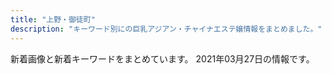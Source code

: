 ```yaml
---
title: "上野・御徒町"
description: "キーワード別にの巨乳アジアン・チャイナエステ嬢情報をまとめました。"
---
```


新着画像と新着キーワードをまとめています。
2021年03月27日の情報です。

<DmmAffiliateIns />
<KeywordTable
  shops={
    [
    {
        "station": "\u4e0a\u91ce\u99c5\u5e83\u5c0f\u8def\u53e3",
        "keywords": {
            "85": 23,
            "87": 6,
            "84": 3,
            "83": 3,
            "86": 13
        },
        "name": "CoCo-Arashi",
        "url": "https://cc-tokyo.xyz/",
        "img_links": [
            "https://cc-tokyo.xyz/banner/468x60.jpg",
            "https://cc-tokyo.xyz/therapist/yui1.jpg",
            "https://cc-tokyo.xyz/images/barAccess.jpg",
            "http://www.a-side.com/ad/koko/include/banner/koko_200x40.png",
            "https://cc-tokyo.xyz/therapist/moe1.jpg",
            "https://cc-tokyo.xyz/therapist/momoka1.jpg",
            "https://cc-tokyo.xyz/images/barLink.jpg",
            "https://cc-tokyo.xyz/therapist/mai1.jpg",
            "https://cc-tokyo.xyz/images/mobile.jpg",
            "https://cc-tokyo.xyz/images/movie.jpg",
            "https://cc-tokyo.xyz/therapist/emi1.jpg",
            "https://cc-tokyo.xyz/banner/88x31.jpg",
            "https://cc-tokyo.xyz/images/barInfo.jpg",
            "https://cc-tokyo.xyz/therapist/yuri1.jpg",
            "https://cc-tokyo.xyz/therapist/comingSoon.jpg",
            "https://cc-tokyo.xyz/images/barSystem.jpg",
            "https://cc-tokyo.xyz/therapist/mari1.jpg",
            "https://cc-tokyo.xyz/therapist/saya1.jpg",
            "https://cc-tokyo.xyz/images/indexMap.jpg",
            "https://cc-tokyo.xyz/room/1.jpg",
            "https://cc-tokyo.xyz/images/concept.jpg",
            "https://cc-tokyo.xyz/therapist/yuyu1.jpg",
            "https://cc-tokyo.xyz/images/magazine.jpg",
            "https://cc-tokyo.xyz/images/coverGirlText.png",
            "https://cc-tokyo.xyz/therapist/minami1.jpg",
            "https://cc-tokyo.xyz/therapist/hinako1.jpg",
            "https://cc-tokyo.xyz/images/barTherapist.jpg",
            "https://cc-tokyo.xyz/images/barProfile.jpg",
            "https://cc-tokyo.xyz/therapist/yanyan1.jpg"
        ]
    },
    {
        "keywords": {},
        "name": "ZOEY \u30be\u30fc\u30a4",
        "img_links": [
            "http://zoey.mssg.jp/images/staff_image/staf_010a.jpg",
            "http://zoey.mssg.jp/images/top/top_05.jpg",
            "http://zoey.mssg.jp/images/top/top_01.jpg",
            "http://zoey.mssg.jp/images/top/top_06.jpg",
            "http://zoey.mssg.jp/images/page_top.png",
            "http://zoey.mssg.jp/images/top/top_04.jpg",
            "http://zoey.mssg.jp/images/top/top_03.jpg",
            "http://zoey.mssg.jp/images/top/top_08.png",
            "http://zoey.mssg.jp/images/top/top_02.jpg",
            "http://zoey.mssg.jp/images/home/top.jpg"
        ],
        "url": "http://zoey.mssg.jp",
        "station": "JR\u5fa1\u5f92\u753a\u99c5\u5357\u53e3"
    },
    {
        "station": "JR\u4e0a\u91ce\u99c5\u5165\u8c37\u53e3",
        "name": "\u30e1\u30a2\u30ea\u30fc",
        "url": "http://mary.est-u.com/",
        "img_links": [
            "http://mary.est-u.com/images/index_01.jpg",
            "http://mary.est-u.com/images/cc.jpg",
            "http://mary.est-u.com/images/index_02.jpg",
            "http://mary.est-u.com/images/index_07.jpg",
            "http://mary.est-u.com/images/index_14.jpg",
            "http://mary.est-u.com/images/index_03.jpg",
            "http://mary.est-u.com/images/s1.jpg",
            "http://mary.est-u.com/images/2.jpg"
        ],
        "keywords": {}
    },
    {
        "name": "\u53f0\u6e7e\u30ea\u30be\u30fc\u30c8",
        "station": "JR\u5fa1\u5f92\u753a\u99c5\u5357\u53e3",
        "keywords": {},
        "img_links": [
            "http://taiwan-resort.com/img/mask04.jpg",
            "http://taiwan-resort.com/img/corona-5.jpg",
            "http://taiwan-resort.com/img/emi001.jpg",
            "http://taiwan-resort.com/img/reina3.jpg",
            "http://taiwan-resort.com/img/mask01.jpg",
            "http://taiwan-resort.com/img/tel_img.png",
            "http://taiwan-resort.com/img/hina.jpg",
            "http://taiwan-resort.com/img/head_img.png",
            "http://taiwan-resort.com/img/mask02.jpg",
            "http://taiwan-resort.com/img/mask05.jpg",
            "http://taiwan-resort.com/img/mami002.png",
            "http://taiwan-resort.com/img/mask03.jpg",
            "http://taiwan-resort.com/img/anna.png",
            "http://taiwan-resort.com/img/honoka02.jpg",
            "http://taiwan-resort.com/img/corona-4.jpg",
            "http://taiwan-resort.com/img/sara002.jpg",
            "http://taiwan-resort.com/img/topbg02.jpg",
            "http://taiwan-resort.com/img/rei.jpg",
            "http://taiwan-resort.com/img/yuki.jpg",
            "http://taiwan-resort.com/img/pagetop.png",
            "http://taiwan-resort.com/img/photo_01.jpg",
            "http://taiwan-resort.com/img/corona-3.jpg",
            "http://taiwan-resort.com/img/corona-2.jpg"
        ],
        "url": "http://taiwan-resort.com/"
    },
    {
        "img_links": [
            "http://miel.site/_src/29005262/img20191121221515045946.png",
            "http://miel.site/_src/46102608/fbe435955084a9c8c2e02b3bb62d2ef.jpg",
            "http://miel.site/_src/38481438/wechatimg213.jpg",
            "http://miel.site/_src/29005355/wechatimg47.jpg",
            "http://miel.site/_src/36891852/0bb834c5e1d56a0e10627c891433859.jpg",
            "http://miel.site/_src/29005360/wechatimg47.jpg",
            "http://miel.site/_src/32618650/wechatimg47.jpg",
            "http://miel.site/_src/29510474/_dsf6125.jpg",
            "http://miel.site/_src/29227656/_dsf6136.jpg",
            "http://miel.site/_src/29312033/wechatimg44.jpg",
            "http://miel.site/_src/29311234/_dsf6133.jpg",
            "http://miel.site/_src/34912875/afb69b6314ccce2e8e5cad415547196_20191220104044273.jpg",
            "http://miel.site/_src/36895479/0bb834c5e1d56a0e10627c891433859.jpg",
            "http://miel.site/_src/29005337/_dsf6119.jpg",
            "http://miel.site/_src/33382135/smartselect_20190619-130437_wechat.jpg",
            "http://miel.site/_src/29312035/wechatimg43.jpg",
            "http://miel.site/_src/34912876/afb69b6314ccce2e8e5cad415547196_20191220104044273.jpg",
            "http://miel.site/_src/29005376/smartselect_20190619-130437_wechat.jpg",
            "http://miel.site/_src/29339021/_msk7930.jpg",
            "http://miel.site/_src/29311236/_dsf6136.jpg",
            "http://miel.site/_src/29005260/news.png",
            "http://miel.site/_src/29005377/smartselect_20190619-130437_wechat.jpg",
            "http://miel.site/_src/29005319/sign.png",
            "http://miel.site/_src/32851154/10.pic.jpg",
            "http://miel.site/_src/46102614/wechatimg176_20200107153650427.jpg",
            "http://miel.site/_src/38481445/wechatimg177.jpg",
            "http://miel.site/_src/29005344/_dsf6125.jpg",
            "http://miel.site/_src/46102613/e3d9317697b9310640e097934adfc99.jpg",
            "http://miel.site/_src/34912881/afb69b6314ccce2e8e5cad415547196_20191220104044273.jpg",
            "http://miel.site/_src/29005371/smartselect_20190619-130437_wechat.jpg",
            "http://miel.site/_src/36895484/52ab8d55af50aceb629a82f4d4e7387.jpg",
            "http://miel.site/_src/29005247/index_09.png",
            "http://miel.site/_src/29005243/tel.png",
            "http://miel.site/_src/29310699/_dsf6130.jpg",
            "http://miel.site/_src/29311235/_dsf6135.jpg",
            "http://miel.site/_src/29005339/img20170112114741767461.png",
            "http://miel.site/_src/29005244/tel.png",
            "http://miel.site/_src/29339297/img20190123185245900589.png",
            "http://miel.site/_src/36895485/52ab8d55af50aceb629a82f4d4e7387.jpg",
            "http://miel.site/_src/40140461/cam2.png",
            "http://miel.site/_src/29005342/cam2.png",
            "http://miel.site/_src/46102607/fbe435955084a9c8c2e02b3bb62d2ef.jpg",
            "http://miel.site/_src/29005265/mobile.png",
            "http://miel.site/_src/36873111/_igp4288.jpg",
            "http://miel.site/_src/29005343/_dsf6130.jpg",
            "http://miel.site/_src/38472503/wechatimg213.jpg",
            "http://miel.site/_src/29005361/wechatimg47.jpg",
            "http://miel.site/_src/29310698/_dsf6119.jpg"
        ],
        "name": "\u30a8\u30f3\u30b8\u30a7\u30eb",
        "url": "http://miel.site",
        "station": "JR\u5fa1\u5f92\u753a\u99c5\u5357\u53e3",
        "keywords": {
            "96": 1,
            "85": 1,
            "80": 1,
            "82": 1
        }
    },
    {
        "img_links": [
            "http://estelaspa.com/img/room/1.png",
            "http://estelaspa.com/img/system/3.jpg",
            "http://estelaspa.com/img/google_button.png",
            "http://estelaspa.com/img/rmenu/top_off.png",
            "http://estelaspa.com/uploaded/news/201201035405.jpg",
            "http://estelaspa.com/img/corona.png",
            "http://estelaspa.com/img/photo_button.png",
            "http://estelaspa.com/uploaded/girlinfo/14/G1_14_2.jpg",
            "http://estelaspa.com/uploaded/girlinfo/9/G2_9_3.jpg",
            "http://estelaspa.com/uploaded/girlinfo/12/G1_12_2.jpg",
            "http://estelaspa.com/img/system/etc.jpg",
            "http://estelaspa.com/img/fmenu/call_off.png",
            "http://img.es-navi.com/img/link/banners/s/000002.png",
            "http://estelaspa.com/img/system/card.jpg",
            "http://estelaspa.com/img/rmenu/staff_off.png",
            "http://estelaspa.com/img/rmenu/call_off.png",
            "http://estelaspa.com/img/access/key.jpg",
            "http://estelaspa.com/img/system/4.jpg",
            "http://estelaspa.com/img/system/2.jpg",
            "http://estelaspa.com/uploaded/girlinfo/16/G2_16_3.jpg",
            "http://estelaspa.com/uploaded/girlinfo/13/G1_13_2.jpg"
        ],
        "keywords": {
            "C": 7
        },
        "station": "JR\u5fa1\u5f92\u753a\u99c5\u5317\u53e3",
        "name": "Estela SPA\uff5e\u30a8\u30b9\u30c6\u30e9\u30b9\u30d1",
        "url": "http://estelaspa.com/"
    },
    {
        "url": "http://www.itoshii.tokyo/",
        "keywords": {},
        "img_links": [],
        "station": "JR\u5fa1\u5f92\u753a\u99c5\u5317\u53e3",
        "name": "\u30d5\u30a1\u30f3\u30bf\u30b8\u30fc"
    },
    {
        "station": "JR\u5fa1\u5f92\u753a\u99c5\u5357\u53e3",
        "name": "\u5922\u306e\u8776\u3005",
        "url": "http://www.sh-riraks.xyz/",
        "img_links": [
            "http://www.sh-riraks.xyz/uploads/201130/1-201130133145E0.jpg",
            "http://www.sh-riraks.xyz/img/ttl_mobile.png",
            "http://www.sh-riraks.xyz/uploads/180521/1-1P52116495SC.jpg",
            "http://www.sh-riraks.xyz/img/ttl_pickup.png",
            "http://www.sh-riraks.xyz/uploads/allimg/180604/1-1P60410212A02.jpg",
            "http://www.sh-riraks.xyz/uploads/201130/1-201130132956292.jpg",
            "http://www.sh-riraks.xyz/uploads/201130/1-201130133012441.jpg",
            "http://www.sh-riraks.xyz/uploads/201130/1-201130133029220.jpg",
            "http://www.sh-riraks.xyz/uploads/201130/1-201130132942Y6.jpg",
            "http://www.sh-riraks.xyz/uploads/200617/1-20061G54TIb.jpg",
            "http://www.sh-riraks.xyz/uploads/200617/1-20061G54ZQ14.jpg",
            "http://www.sh-riraks.xyz/uploads/181001/1-1Q001142IB48.jpg",
            "http://www.sh-riraks.xyz/uploads/201130/1-201130133129441.jpg",
            "http://www.sh-riraks.xyz/uploads/190611/1-1Z611153S2561.jpg",
            "http://www.sh-riraks.xyz/uploads/201130/1-201130133045611.jpg",
            "http://www.sh-riraks.xyz/uploads/201130/1-201130133215X9.jpg",
            "http://www.sh-riraks.xyz/img/ttl_wnew.png",
            "http://www.sh-riraks.xyz/uploads/200617/1-20061G54941Z9.jpg",
            "http://www.sh-riraks.xyz/uploads/200107/1-20010F92019226.jpg",
            "http://www.sh-riraks.xyz/uploads/201130/1-20113013311Rc.jpg",
            "http://www.sh-riraks.xyz/img/ttl_staff.png",
            "http://www.sh-riraks.xyz/uploads/181001/1-1Q001142T6406.jpg",
            "http://www.sh-riraks.xyz/uploads/180521/1-1P5211649103K.jpg",
            "http://www.sh-riraks.xyz/uploads/191015/1-1910151T03I48.jpg",
            "http://www.sh-riraks.xyz/img/ttl_girls.png"
        ],
        "keywords": {
            "C": 17
        }
    },
    {
        "img_links": [
            "http://www.iyashinoie-ueno.com/files/014-02.jpg",
            "http://www.iyashinoie-ueno.com/images/pick1.jpg",
            "http://www.iyashinoie-ueno.com/images/mobile.jpg",
            "http://www.iyashinoie-ueno.com/images/staff_top.jpg",
            "http://www.iyashinoie-ueno.com/files/019-02.jpg",
            "http://www.iyashinoie-ueno.com/files/018-02.jpg",
            "http://www.iyashinoie-ueno.com/files/001.jpg",
            "http://www.iyashinoie-ueno.com/images/staff_top2.jpg",
            "http://www.iyashinoie-ueno.com/images/news_top.jpg",
            "http://www.iyashinoie-ueno.com/images/top2.jpg",
            "http://www.iyashinoie-ueno.com/files/014.jpg",
            "http://www.iyashinoie-ueno.com/files/019.jpg",
            "http://www.iyashinoie-ueno.com/files/018.jpg",
            "http://www.iyashinoie-ueno.com/files/001-02.jpg",
            "http://www.iyashinoie-ueno.com/images/end.jpg",
            "http://www.iyashinoie-ueno.com/images/newgirls_top.jpg"
        ],
        "url": "http://www.iyashinoie-ueno.com/",
        "name": "\u7652\u3057\u306e\u5bb6",
        "keywords": {
            "86": 4,
            "87": 8,
            "D": 12,
            "C": 11,
            "84": 4
        },
        "station": "JR\u4e0a\u91ce\u99c5\u6d45\u8349\u53e3"
    },
    {
        "img_links": [
            "http://www.foryou-es.info/sp/menu/top.jpg",
            "http://www.foryou-es.info/img/saki3.jpg",
            "http://www.foryou-es.info/images/ac.jpg",
            "http://www.foryou-es.info/img/honey3.jpg",
            "http://foryou-es.info/images/si.png",
            "http://foryou-es.info/images/tel.png",
            "http://www.foryou-es.info/sp/staff/yuri.png",
            "http://www.foryou-es.info/sp/images/time.jpg",
            "http://www.foryou-es.info/img/sia3.jpg",
            "http://www.foryou-es.info/sp/menu/staff.jpg",
            "http://www.foryou-es.info/img/yuri1.jpg",
            "http://foryou-es.info/img/saki1.jpg",
            "http://foryou-es.info/img/hina.png",
            "http://foryou-es.info/img/yuri.png",
            "http://www.foryou-es.info/img/riko3.jpg",
            "http://foryou-es.info/images/news.jpg",
            "http://www.foryou-es.info/img/saki.png",
            "http://www.foryou-es.info/img/sia4.jpg",
            "http://www.foryou-es.info/sp/img/saki1.jpg",
            "http://www.foryou-es.info/images/news.jpg",
            "http://foryou-es.info/img/yuri2.jpg",
            "http://www.foryou-es.info/img/yui1.jpg",
            "http://www.foryou-es.info/img/miki2.jpg",
            "http://www.foryou-es.info/sp/img/hina.png",
            "http://www.foryou-es.info/images/sa.jpg",
            "http://www.foryou-es.info/sp/staff/yui.png",
            "http://www.foryou-es.info/sp/img/sara.png",
            "http://www.foryou-es.info/sp/images/sm.jpg",
            "http://foryou-es.info/img/yui.png",
            "http://foryou-es.info/img/sia4.jpg",
            "http://www.foryou-es.info/img/seiko.png",
            "http://www.foryou-es.info/img/yuri3.jpg",
            "http://foryou-es.info/img/miki3.jpg",
            "http://www.foryou-es.info/img/hina4.jpg",
            "http://foryou-es.info/img/rora.png",
            "http://foryou-es.info/images/rem.jpg",
            "http://www.foryou-es.info/images/si.png",
            "http://www.foryou-es.info/img/rora4.jpg",
            "http://www.foryou-es.info/sp/images/rec3.jpg",
            "http://www.foryou-es.info/img/honey2.jpg",
            "http://www.foryou-es.info/img/hina2.jpg",
            "http://foryou-es.info/images/sirase.jpg",
            "http://www.foryou-es.info/img/sara.png",
            "http://www.foryou-es.info/images/so.jpg",
            "http://www.foryou-es.info/img/yui3.jpg",
            "http://www.foryou-es.info/sp/images/rec1.jpg",
            "http://www.foryou-es.info/images/info.jpg",
            "http://www.foryou-es.info/img/sia1.jpg",
            "http://www.foryou-es.info/sp/images/staff_t.jpg",
            "http://www.foryou-es.info/sp/images/int2.jpg",
            "http://foryou-es.info/img/sara.png",
            "http://www.foryou-es.info/sp/images/int3.jpg",
            "http://www.foryou-es.info/images/interior.jpg",
            "http://www.foryou-es.info/sp/img/rora.png",
            "http://www.foryou-es.info/sp/images/pc.jpg",
            "http://foryou-es.info/img/rora1.jpg",
            "http://www.foryou-es.info/img/yui.png",
            "http://foryou-es.info/img/yui1.jpg",
            "http://www.foryou-es.info/images/rem.jpg",
            "http://www.foryou-es.info/img/miki.png",
            "http://foryou-es.info/images/interior_t.jpg",
            "http://foryou-es.info/img/miki2.jpg",
            "http://www.foryou-es.info/sp/img/sara2.jpg",
            "http://foryou-es.info/img/yuri3.jpg",
            "http://www.foryou-es.info/img/sia.png",
            "http://foryou-es.info/img/hina4.jpg",
            "http://foryou-es.info/img/riko2.jpg",
            "http://foryou-es.info/images/newface.jpg",
            "http://www.foryou-es.info/sp/img/saki.png",
            "http://www.foryou-es.info/images/tp.png",
            "http://foryou-es.info/img/sia1.jpg",
            "http://foryou-es.info/img/sara3.jpg",
            "http://foryou-es.info/img/yui3.jpg",
            "http://foryou-es.info/img/honey.png",
            "http://foryou-es.info/img/riko1.jpg",
            "http://www.foryou-es.info/img/miki3.jpg",
            "http://foryou-es.info/img/rora2.jpg",
            "http://www.foryou-es.info/sp/img/sia4.jpg",
            "http://www.foryou-es.info/images/blog.jpg",
            "http://www.foryou-es.info/img/sia2.jpg",
            "http://foryou-es.info/img/sia.png",
            "http://www.foryou-es.info/img/rora.png",
            "http://www.foryou-es.info/images/tt.png",
            "http://www.foryou-es.info/img/yuri2.jpg",
            "http://www.foryou-es.info/sp/menu/interior.jpg",
            "http://www.foryou-es.info/img/sara1.jpg",
            "http://foryou-es.info/images/mobile.jpg",
            "http://foryou-es.info/img/rora3.jpg",
            "http://www.foryou-es.info/img/honey1.jpg",
            "http://www.foryou-es.info/sp/img/miki3.jpg",
            "http://www.foryou-es.info/sp/img/riko.png",
            "http://www.foryou-es.info/sp/img/seiko1.jpg",
            "http://www.foryou-es.info/sp/images/int1.jpg",
            "http://www.foryou-es.info/sp/img/seiko2.jpg",
            "http://www.foryou-es.info/sp/img/honey.png",
            "http://foryou-es.info/images/zy.png",
            "http://www.foryou-es.info/sp/images/newface.png",
            "http://www.foryou-es.info/sp/img/saki2.jpg",
            "http://foryou-es.info/images/staff_t.jpg",
            "http://foryou-es.info/img/yui2.jpg",
            "http://www.foryou-es.info/images/sirase.jpg",
            "http://foryou-es.info/images/so.jpg",
            "http://www.foryou-es.info/sp/images/rec2.jpg",
            "http://www.foryou-es.info/img/yuri.png",
            "http://www.foryou-es.info/sp/img/seiko3.jpg",
            "http://foryou-es.info/images/ac.jpg",
            "http://www.foryou-es.info/sp/img/miki2.jpg",
            "http://foryou-es.info/img/miki.png",
            "http://foryou-es.info/images/tp.png",
            "http://www.foryou-es.info/img/miki1.jpg",
            "http://foryou-es.info/img/sia3.jpg",
            "http://www.foryou-es.info/sp/img/sia3.jpg",
            "http://foryou-es.info/img/sara2.jpg",
            "http://www.foryou-es.info/img/rora2.jpg",
            "http://foryou-es.info/img/saki3.jpg",
            "http://www.foryou-es.info/sp/img/miki1.jpg",
            "http://foryou-es.info/img/saki.png",
            "http://www.foryou-es.info/img/riko2.jpg",
            "http://foryou-es.info/img/yuri1.jpg",
            "http://foryou-es.info/images/info.jpg",
            "http://www.foryou-es.info/images/sm.jpg",
            "http://www.foryou-es.info/sp/img/miki.png",
            "http://www.foryou-es.info/sp/img/seiko4.jpg",
            "http://www.foryou-es.info/img/honey.png",
            "http://www.foryou-es.info/sp/img/sara1.jpg",
            "http://foryou-es.info/img/honey3.jpg",
            "http://foryou-es.info/img/hina2.jpg",
            "http://www.foryou-es.info/img/sara3.jpg",
            "http://www.foryou-es.info/sp/img/saki3.jpg",
            "http://www.foryou-es.info/sp/images/interior_t.jpg",
            "http://foryou-es.info/img/rora4.jpg",
            "http://www.foryou-es.info/sp/staff/saki.png",
            "http://www.foryou-es.info/sp/images/head.jpg",
            "http://foryou-es.info/img/riko.png",
            "http://foryou-es.info/img/honey1.jpg",
            "http://foryou-es.info/images/interior1.png",
            "http://www.foryou-es.info/img/saki2.jpg",
            "http://www.foryou-es.info/img/sara2.jpg",
            "http://www.foryou-es.info/img/riko1.jpg",
            "http://www.foryou-es.info/img/saki1.jpg",
            "http://www.foryou-es.info/images/interior_t.jpg",
            "http://foryou-es.info/images/koko_200x40.png",
            "http://www.foryou-es.info/img/yui2.jpg",
            "http://www.foryou-es.info/img/hina1.jpg",
            "http://www.foryou-es.info/sp/img/yui.png",
            "http://www.foryou-es.info/sp/img/yuri.png",
            "http://foryou-es.info/img/hina3.jpg",
            "http://www.foryou-es.info/images/mobile.jpg",
            "http://www.foryou-es.info/images/zy.png",
            "http://www.foryou-es.info/images/koko_200x40.png",
            "http://foryou-es.info/img/seiko.png",
            "http://foryou-es.info/img/hina1.jpg",
            "http://foryou-es.info/images/sm.jpg",
            "http://www.foryou-es.info/img/hina.png",
            "http://www.foryou-es.info/images/tel.png",
            "http://foryou-es.info/img/riko4.jpg",
            "http://www.foryou-es.info/sp/img/sia1.jpg",
            "http://www.foryou-es.info/sp/img/seiko.png",
            "http://foryou-es.info/img/saki2.jpg",
            "http://foryou-es.info/img/honey2.jpg",
            "http://www.foryou-es.info/sp/images/news.png",
            "http://www.foryou-es.info/img/rora1.jpg",
            "http://www.foryou-es.info/images/interior1.png",
            "http://www.foryou-es.info/img/rora3.jpg",
            "http://www.foryou-es.info/images/staff_t.jpg",
            "http://foryou-es.info/images/tt.png",
            "http://www.foryou-es.info/sp/images/tel.jpg",
            "http://foryou-es.info/images/interior.jpg",
            "http://foryou-es.info/images/blog.jpg",
            "http://www.foryou-es.info/sp/img/sara3.jpg",
            "http://foryou-es.info/img/sara1.jpg",
            "http://www.foryou-es.info/img/riko.png",
            "http://www.foryou-es.info/images/newface.jpg",
            "http://www.foryou-es.info/img/hina3.jpg",
            "http://foryou-es.info/img/sia2.jpg",
            "http://foryou-es.info/images/sa.jpg",
            "http://www.foryou-es.info/sp/images/top.jpg",
            "http://www.foryou-es.info/sp/images/newsb.jpg",
            "http://foryou-es.info/img/riko3.jpg",
            "http://www.foryou-es.info/img/riko4.jpg",
            "http://www.foryou-es.info/sp/img/sia.png",
            "http://www.foryou-es.info/sp/img/sia2.jpg",
            "http://foryou-es.info/img/miki1.jpg"
        ],
        "url": "http://foryou-es.info/",
        "station": "JR\u5fa1\u5f92\u753a\u99c5\u5357\u53e3",
        "keywords": {
            "89": 32,
            "88": 7,
            "D": 10,
            "E": 5,
            "90": 4,
            "C": 25
        },
        "name": "\u30de\u30fc\u30ad\u30e5\u30ea\u30fcMERCURY"
    },
    {
        "station": "JR\u4e0a\u91ce\u99c5\u6d45\u8349\u53e3",
        "img_links": [
            "http://ueno-miyabi.work/sp/images/ta.jpg",
            "http://ueno-miyabi.work/images/news_t.jpg",
            "http://ueno-miyabi.work/images/int1.jpg",
            "http://ueno-miyabi.work/sp/images/int2.jpg",
            "http://ueno-miyabi.work/sp/images/rec2.jpg",
            "http://ueno-miyabi.work/sp/img/haru1.jpg",
            "http://ueno-miyabi.work/images/staff_t.jpg",
            "http://ueno-miyabi.work/sp/images/staff_t.jpg",
            "http://ueno-miyabi.work/sp/images/sys.png",
            "http://ueno-miyabi.work/sp/img/jun1.jpg",
            "http://ueno-miyabi.work/sp/img/ai1.jpg",
            "http://ueno-miyabi.work/images/5.jpg",
            "http://ueno-miyabi.work/sp/img/jun2.jpg",
            "http://ueno-miyabi.work/sp/images/topgirl.jpg",
            "http://ueno-miyabi.work/sp/images/ts.jpg",
            "http://ueno-miyabi.work/img/haru1.jpg",
            "http://ueno-miyabi.work/img/yuyu2.jpg",
            "http://ueno-miyabi.work/sp/images/head.jpg",
            "http://ueno-miyabi.work/sp/img/yuyu2.jpg",
            "http://ueno-miyabi.work/images/b1.jpg",
            "http://ueno-miyabi.work/images/rem.jpg",
            "http://ueno-miyabi.work/images/ta.jpg",
            "http://ueno-miyabi.work/sp/images/1.png",
            "http://ueno-miyabi.work/sp/images/rec1.png",
            "http://ueno-miyabi.work/img/nana1.jpg",
            "http://ueno-miyabi.work/sp/images/5.png",
            "http://ueno-miyabi.work/sp/staff/jun.jpg",
            "http://ueno-miyabi.work/sp/images/interior_t.jpg",
            "http://ueno-miyabi.work/sp/img/haru2.jpg",
            "http://ueno-miyabi.work/images/tg_t.jpg",
            "http://ueno-miyabi.work/img/yuyu1.jpg",
            "http://ueno-miyabi.work/sp/images/footer.jpg",
            "http://ueno-miyabi.work/images/sm.jpg",
            "http://ueno-miyabi.work/img/ai1.jpg",
            "http://ueno-miyabi.work/images/2.jpg",
            "http://ueno-miyabi.work/staff/nana.jpg",
            "http://ueno-miyabi.work/staff/yuyu.jpg",
            "http://ueno-miyabi.work/img/haru2.jpg",
            "http://ueno-miyabi.work/images/int2.jpg",
            "http://ueno-miyabi.work/img/jun1.jpg",
            "http://ueno-miyabi.work/sp/images/news.jpg",
            "http://ueno-miyabi.work/sp/staff/haru.jpg",
            "http://ueno-miyabi.work/img/jun2.jpg",
            "http://ueno-miyabi.work/sp/images/newsb.png",
            "http://ueno-miyabi.work/staff/ai.jpg",
            "http://ueno-miyabi.work/sp/staff/nana.jpg",
            "http://ueno-miyabi.work/sp/staff/yuyu.jpg",
            "http://ueno-miyabi.work/images/rec1.png",
            "http://ueno-miyabi.work/images/tr.jpg",
            "http://ueno-miyabi.work/images/concept.png",
            "http://ueno-miyabi.work/images/head.jpg",
            "http://ueno-miyabi.work/sp/images/3.png",
            "http://ueno-miyabi.work/images/sys.png",
            "http://ueno-miyabi.work/sp/img/yuyu1.jpg",
            "http://ueno-miyabi.work/images/4.jpg",
            "http://ueno-miyabi.work/sp/menu/staff.jpg",
            "http://ueno-miyabi.work/sp/images/tel.jpg",
            "http://ueno-miyabi.work/images/newsb.png",
            "http://ueno-miyabi.work/sp/images/4.png",
            "http://ueno-miyabi.work/sp/images/2.png",
            "http://ueno-miyabi.work/images/b2.jpg",
            "http://ueno-miyabi.work/sp/staff/ai.jpg",
            "http://ueno-miyabi.work/images/3.jpg",
            "http://ueno-miyabi.work/staff/jun.jpg",
            "http://ueno-miyabi.work/sp/menu/top.jpg",
            "http://ueno-miyabi.work/images/1.jpg",
            "http://ueno-miyabi.work/sp/img/nana1.jpg",
            "http://ueno-miyabi.work/sp/images/int1.jpg",
            "http://ueno-miyabi.work/images/interior_t.jpg",
            "http://ueno-miyabi.work/staff/haru.jpg",
            "http://ueno-miyabi.work/images/rec2.jpg",
            "http://ueno-miyabi.work/sp/images/ac1.jpg"
        ],
        "keywords": {},
        "name": "\u6975\u4e0a\u30e1\u30f3\u30ba\u30a8\u30b9\u30c6-\u96c5-",
        "url": "http://ueno-miyabi.work/"
    },
    {
        "url": "http://th20.com/turu/",
        "name": "\u9db4",
        "img_links": [
            "http://th20.com/turu/images/mobile.jpg"
        ],
        "keywords": {
            "C": 7
        },
        "station": "\u6d45\u8349\u99c52\u756a\u51fa\u53e3"
    },
    {
        "url": "http://o-lucky.work/",
        "keywords": {},
        "img_links": [
            "http://o-lucky.work/sp/menu/top.jpg",
            "http://o-lucky.work/img/koko1.jpg",
            "http://o-lucky.work/img/sayaka1.jpg",
            "http://o-lucky.work/sp/img/sakura1.jpg",
            "http://o-lucky.work/sp/images/sys3.jpg",
            "http://o-lucky.work/images/sys1.jpg",
            "http://o-lucky.work/images/b1.jpg",
            "http://o-lucky.work/sp/images/b2.jpg",
            "http://o-lucky.work/sp/images/b1.jpg",
            "http://o-lucky.work/sp/images/int2.jpg",
            "http://o-lucky.work/sp/images/newsb.jpg",
            "http://o-lucky.work/images/int2.jpg",
            "http://o-lucky.work/img/nana1.jpg",
            "http://o-lucky.work/sp/staff/sayaka.jpg",
            "http://o-lucky.work/img/ruru1.jpg",
            "http://o-lucky.work/images/interior_t.jpg",
            "http://o-lucky.work/sp/img/sayaka1.jpg",
            "http://o-lucky.work/sp/img/ruru1.jpg",
            "http://o-lucky.work/images/b3.jpg",
            "http://o-lucky.work/images/staff_t.jpg",
            "http://o-lucky.work/images/b2.jpg",
            "http://o-lucky.work/staff/nana.jpg",
            "http://o-lucky.work/sp/images/footer.jpg",
            "http://o-lucky.work/staff/kana.jpg",
            "http://o-lucky.work/sp/images/news.jpg",
            "http://o-lucky.work/sp/img/nana1.jpg",
            "http://o-lucky.work/sp/images/int3.jpg",
            "http://o-lucky.work/sp/img/yuyu1.jpg",
            "http://o-lucky.work/sp/staff/kana.jpg",
            "http://o-lucky.work/sp/images/sys2.jpg",
            "http://o-lucky.work/sp/images/int4.jpg",
            "http://o-lucky.work/images/tr.jpg",
            "http://o-lucky.work/sp/images/tel.jpg",
            "http://o-lucky.work/staff/sakura.jpg",
            "http://o-lucky.work/sp/staff/ruru.jpg",
            "http://o-lucky.work/images/head.jpg",
            "http://o-lucky.work/images/int1.jpg",
            "http://o-lucky.work/sp/images/pc.jpg",
            "http://o-lucky.work/images/line.png",
            "http://o-lucky.work/sp/staff/nana.jpg",
            "http://o-lucky.work/sp/images/int1.jpg",
            "http://o-lucky.work/images/sys2.jpg",
            "http://o-lucky.work/images/8.jpg",
            "http://o-lucky.work/staff/sayaka.jpg",
            "http://o-lucky.work/images/7.jpg",
            "http://o-lucky.work/img/yuyu1.jpg",
            "http://o-lucky.work/sp/images/ac1.jpg",
            "http://o-lucky.work/staff/koko.jpg",
            "http://o-lucky.work/sp/images/rec1.jpg",
            "http://o-lucky.work/images/news.jpg",
            "http://o-lucky.work/sp/menu/staff.jpg",
            "http://o-lucky.work/sp/images/top.jpg",
            "http://o-lucky.work/images/3.jpg",
            "http://o-lucky.work/sp/images/topgirl.jpg",
            "http://o-lucky.work/images/5.jpg",
            "http://o-lucky.work/sp/images/staff_t.jpg",
            "http://o-lucky.work/sp/images/interior_t.jpg",
            "http://o-lucky.work/staff/ruru.jpg",
            "http://o-lucky.work/staff/yuyu.jpg",
            "http://o-lucky.work/images/6.jpg",
            "http://o-lucky.work/sp/images/b3.jpg",
            "http://o-lucky.work/sp/images/menu/staff.jpg",
            "http://o-lucky.work/sp/img/kana1.jpg",
            "http://o-lucky.work/images/mobile.jpg",
            "http://o-lucky.work/img/kana1.jpg",
            "http://o-lucky.work/sp/staff/koko.jpg",
            "http://o-lucky.work/sp/staff/yuyu.jpg",
            "http://o-lucky.work/sp/menu/interior.jpg",
            "http://o-lucky.work/sp/staff/sakura.jpg",
            "http://o-lucky.work/sp/img/koko1.jpg",
            "http://o-lucky.work/img/sakura1.jpg",
            "http://o-lucky.work/sp/images/menu/top.jpg",
            "http://o-lucky.work/images/4.jpg",
            "http://o-lucky.work/sp/images/sys1.jpg",
            "http://o-lucky.work/images/sm.jpg",
            "http://o-lucky.work/images/1.jpg",
            "http://o-lucky.work/sp/images/head.jpg"
        ],
        "name": "Lucky \u30e9\u30c3\u30ad\u30fc",
        "station": "JR\u5fa1\u5f92\u753a\u99c5\u5317\u53e3"
    },
    {
        "img_links": [
            "http://plumeria.mensest.work/media/sites/24/2021/03/1615518147-room2.jpg",
            "http://plumeria.mensest.work/media/sites/24/elementor/thumbs/1615175401-tel-p3wcfynja2kyr1qk2qlez99567k2di8twvqqljedv0.png",
            "http://plumeria.mensest.work/media/sites/24/2021/03/1616730407-001.jpg",
            "http://plumeria.mensest.work/media/sites/24/2021/03/1615518151-room4.jpg",
            "http://plumeria.mensest.work/media/sites/24/2021/03/1615514241-l.jpg",
            "http://plumeria.mensest.work/media/sites/24/2021/03/1615172497-img_top01.jpg",
            "http://plumeria.mensest.work/media/sites/24/2021/03/1616730881-003.jpg",
            "http://plumeria.mensest.work/media/sites/24/2021/03/1615518146-room1.jpg",
            "http://plumeria.mensest.work/media/sites/24/2021/03/1615251006-010.jpg",
            "http://plumeria.mensest.work/media/sites/24/2021/03/1615974727-n.png",
            "http://plumeria.mensest.work/media/sites/24/2021/03/1616730353-002.jpg",
            "http://plumeria.mensest.work/media/sites/24/2021/03/1615634026-000.jpg",
            "http://plumeria.mensest.work/media/sites/24/2021/03/1615514189-w.jpg",
            "http://plumeria.mensest.work/media/sites/24/2021/03/1615514231-t.jpg",
            "http://plumeria.mensest.work/media/sites/24/2021/03/1615967448-koko_200x40.png",
            "http://plumeria.mensest.work/media/sites/24/2021/03/1615250116-050.jpg",
            "http://plumeria.mensest.work/media/sites/24/2021/03/1615250898-020.jpg",
            "http://plumeria.mensest.work/media/sites/24/2021/03/1615251116-070.jpg",
            "http://plumeria.mensest.work/media/sites/24/2021/03/1615250277-040.jpg",
            "http://plumeria.mensest.work/media/sites/24/2021/03/1615250789-030.jpg",
            "http://plumeria.mensest.work/media/sites/24/2021/03/1615249989-060.jpg",
            "http://plumeria.mensest.work/media/sites/24/2021/03/1615518150-room3.jpg"
        ],
        "station": "JR\u5fa1\u5f92\u753a\u99c5\u5357\u53e3",
        "name": "\u30a2\u30ed\u30de\u30d7\u30eb\u30e1\u30ea\u30a2",
        "url": "http://plumeria.mensest.work/",
        "keywords": {
            "G": 21,
            "E": 36,
            "C": 11,
            "D": 38
        }
    },
    {
        "url": "http://www.sh-riraku107.xyz/",
        "keywords": {
            "86": 6,
            "85": 48,
            "D": 12,
            "C": 6
        },
        "name": "AOI",
        "station": "\u7530\u539f\u753a\u99c53\u756a\u51fa\u53e3",
        "img_links": [
            "http://www.sh-riraku107.xyz/uploads/190726/1-1ZH61G224459.jpg",
            "http://www.sh-riraku107.xyz/uploads/201210/1-201210140AV35.jpg",
            "http://www.sh-riraku107.xyz/uploads/190726/1-1ZH61G3011R.jpg",
            "http://www.sh-riraku107.xyz/uploads/201210/1-201210140H2S5.jpg",
            "http://www.sh-riraku107.xyz/uploads/190726/1-1ZH61G444a2.jpg",
            "http://www.sh-riraku107.xyz/uploads/190726/1-1ZH61G359B9.jpg",
            "http://www.sh-riraku107.xyz/uploads/190811/1-1ZQ1215612530.jpg",
            "http://www.sh-riraku107.xyz/uploads/191203/1-191203131R1257.jpg",
            "http://www.sh-riraku107.xyz/picture/head_1_4214_1545019611484252.jpg",
            "http://www.sh-riraku107.xyz/uploads/200915/1-20091515002JQ.jpg",
            "http://www.sh-riraku107.xyz/uploads/201210/1-201210140I61V.jpg",
            "http://www.sh-riraku107.xyz/uploads/191028/1-19102PQ142352.jpg",
            "http://www.sh-riraku107.xyz/uploads/201210/1-201210140639549.jpg",
            "http://www.sh-riraku107.xyz/uploads/200915/1-20091515001J63.jpg",
            "http://www.sh-riraku107.xyz/picture/head_2_4214_1545028158383139.jpg",
            "http://www.sh-riraku107.xyz/uploads/190930/1-1Z9301H0432Z.jpg",
            "http://www.sh-riraku107.xyz/uploads/201210/1-201210140K4F7.jpg",
            "http://www.sh-riraku107.xyz/picture/link_1_4214_154523611765195.jpg",
            "http://www.sh-riraku107.xyz/picture/head_3_4214_1545028158650128.jpg"
        ]
    },
    {
        "name": "\u30b9\u30de\u30a4\u30eb",
        "img_links": [],
        "station": "JR\u5fa1\u5f92\u753a\u99c5\u5357\u53e3",
        "url": "http://smile.ests.jp/",
        "keywords": {}
    },
    {
        "name": "\u61a9",
        "keywords": {},
        "url": "http://ikoi.ies.fun/",
        "img_links": [],
        "station": "JR\u5fa1\u5f92\u753a\u99c5\u5357\u53e3"
    },
    {
        "name": "\u5ae6\u5a25\uff5eJOGA\uff5e",
        "img_links": [
            "https://jouga.info/staffPhoto/s20210326192505.jpg",
            "https://jouga.info/uploadfiles/images/campaignJougaInfo.jpg",
            "https://jouga.info/images/store/04.jpg",
            "https://jouga.info/images/store/02.jpg",
            "https://jouga.info/images/store/01.jpg",
            "https://jouga.info/staffPhoto/s20210323012311.jpg",
            "https://jouga.info/staffPhoto/b20210326192505.jpg",
            "https://jouga.info/staffPhoto/s20210322211324.jpg",
            "https://jouga.info/staffPhoto/s20210322200103.jpg",
            "https://jouga.info/staffPhoto/s20210327040752.jpg",
            "https://jouga.info/staffPhoto/b20210323012311.jpg",
            "https://jouga.info/staffPhoto/b20210327040752.jpg",
            "https://jouga.info/images/mobile.jpg",
            "https://jouga.info/staffPhoto/s20210322210010.jpg",
            "https://jouga.info/staffPhoto/b20210322210010.jpg",
            "https://jouga.info/js/sliderLine/slide_prev.png",
            "https://jouga.info/staffPhoto/b20210326170220.jpg",
            "https://jouga.info/staffPhoto/b20210326170744.jpg",
            "https://jouga.info/staffPhoto/s20210322204440.jpg",
            "https://jouga.info/staffPhoto/s20210327034703.jpg",
            "https://jouga.info/images/store/03.jpg",
            "https://jouga.info/staffPhoto/s20210326170744.jpg",
            "https://jouga.info/staffPhoto/b20210327041944.jpg",
            "https://jouga.info/staffPhoto/s20210327041944.jpg",
            "https://jouga.info/js/sliderLine/slide_next.png",
            "https://jouga.info/staffPhoto/b20210327034703.jpg",
            "https://jouga.info/staffPhoto/b20210322211324.jpg",
            "https://jouga.info/staffPhoto/b20210322204440.jpg",
            "https://jouga.info/images/line.jpg",
            "https://jouga.info/staffPhoto/s20210326170220.jpg",
            "https://jouga.info/staffPhoto/b20210322200103.jpg",
            "https://jouga.info/staffPhoto/b20210326192014.jpg",
            "https://jouga.info/staffPhoto/s20210326192014.jpg",
            "https://jouga.info/images/returnBtn.png",
            "https://jouga.info/staffPhoto/s20210326192206.jpg",
            "https://jouga.info/staffPhoto/b20210326192206.jpg"
        ],
        "url": "https://jouga.info/",
        "keywords": {
            "85": 4,
            "D": 1,
            "88": 1,
            "C": 1,
            "86": 4
        },
        "station": "JR\u5fa1\u5f92\u753a\u99c5\u5357\u53e3"
    },
    {
        "img_links": [
            "http://www.iyashinoie.mensest.com/files/001.jpg",
            "http://www.iyashinoie.mensest.com/img/nav-005.png",
            "http://www.iyashinoie.mensest.com/img/nav-002.png",
            "http://www.iyashinoie.mensest.com/img/nav-001.png",
            "http://www.iyashinoie.mensest.com/img/stb.jpg",
            "http://www.iyashinoie.mensest.com/img/nav-004.png",
            "http://www.iyashinoie.mensest.com/img/top01.png",
            "http://www.iyashinoie.mensest.com/img/nav-003.png",
            "http://www.iyashinoie.mensest.com/img/stt.jpg",
            "http://www.iyashinoie.mensest.com/files/002.jpg",
            "http://www.iyashinoie.mensest.com/files/003.jpg",
            "http://www.iyashinoie.mensest.com/img/nav-006.png",
            "http://www.iyashinoie.mensest.com/img/tel.png"
        ],
        "station": "\u6d45\u8349\u99c5",
        "url": "http://www.iyashinoie.mensest.com/",
        "keywords": {
            "87": 1,
            "86": 2,
            "D": 2,
            "C": 1
        },
        "name": "\u7652\u3057\u306e\u5bb6"
    },
    {
        "name": "\u30a2\u30ed\u30de \u3072\u307e\u308f\u308a",
        "station": "\u6e6f\u5cf6\u99c5",
        "url": "http://lena.este.work/",
        "img_links": [
            "http://lena.este.work/2/uploadimg/1606782448.jpeg",
            "http://lena.este.work/2/uploadimg/1583138243.jpg",
            "http://lena.este.work/head.jpg",
            "http://lena.este.work/s1.png",
            "http://lena.este.work/2/uploadimg/1616028039.jpg",
            "http://lena.este.work/tel.jpg",
            "http://lena.este.work/2/uploadimg/1616028017.jpg",
            "http://lena.este.work/staff_t.jpg",
            "http://lena.este.work/2/uploadimg/1557998297.jpeg",
            "http://lena.este.work/news.png",
            "http://lena.este.work/sys2.png",
            "http://lena.este.work/ta.png",
            "http://lena.este.work/2/uploadimg/1615703547.jpg",
            "http://lena.este.work/2/uploadimg/1615703699.jpg",
            "http://lena.este.work/interior_t.png"
        ],
        "keywords": {
            "D": 16,
            "86": 24,
            "85": 8,
            "E": 8
        }
    },
    {
        "url": "http://es-en.info/",
        "name": "\u5b89\u5fc3\u5802",
        "keywords": {
            "87": 1
        },
        "station": "JR\u5fa1\u5f92\u753a\u99c5\u5357\u53e3",
        "img_links": [
            "http://es-en.info/images/7.jpg",
            "http://es-en.info/sp/images/head.jpg",
            "http://es-en.info/sp/images/topgirl.jpg",
            "http://es-en.info/img/zb.jpg",
            "http://es-en.info/sp/images/rec2.png",
            "http://es-en.info/sp/images/int1.png",
            "http://es-en.info/img/natumi.jpg",
            "http://es-en.info/images/sys1.png",
            "http://es-en.info/sp/images/tel.jpg",
            "http://es-en.info/img/hitomi.jpg",
            "http://es-en.info/sp/images/rec3.png",
            "http://es-en.info/images/rem.jpg",
            "http://es-en.info/sp/img/yuyu1.jpg",
            "http://es-en.info/images/11.jpg",
            "http://es-en.info/sp/images/newsb.png",
            "http://es-en.info/sp/images/time.png",
            "http://es-en.info/sp/images/ac1.jpg",
            "http://es-en.info/img/hitomi1.jpg",
            "http://es-en.info/sp/images/top.jpg",
            "http://es-en.info/images/mobile.jpg",
            "http://es-en.info/sp/images/int2.jpg",
            "http://es-en.info/sp/images/footer.jpg",
            "http://es-en.info/images/staff_t.jpg",
            "http://es-en.info/sp/images/int1.jpg",
            "http://es-en.info/img/yuki1.jpg",
            "http://es-en.info/sp/images/sys2.jpg",
            "http://es-en.info/sp/images/sisu_t.jpg",
            "http://es-en.info/sp/images/pc.jpg",
            "http://es-en.info/sp/images/rec1.png",
            "http://es-en.info/images/interior.png",
            "http://es-en.info/sp/menu/interior.jpg",
            "http://es-en.info/images/interior_t.jpg",
            "http://es-en.info/img/yuki.jpg",
            "http://es-en.info/sp/img/natumi1.jpg",
            "http://es-en.info/sp/images/interior_t.png",
            "http://es-en.info/img/natumi1.jpg",
            "http://es-en.info/sp/staff/yuki.jpg",
            "http://es-en.info/sp/staff/yuyu.jpg",
            "http://es-en.info/sp/menu/staff.jpg",
            "http://es-en.info/sp/images/sisu.png",
            "http://es-en.info/images/12.jpg",
            "http://es-en.info/sp/images/sys1.jpg",
            "http://es-en.info/sp/images/sys4.png",
            "http://es-en.info/images/sm.jpg",
            "http://es-en.info/img/yuyu1.jpg",
            "http://es-en.info/sp/images/staff_t.png",
            "http://es-en.info/sp/images/sys3.jpg",
            "http://es-en.info/sp/images/int3.jpg",
            "http://es-en.info/sp/menu/top.jpg",
            "http://es-en.info/sp/staff/natumi.jpg",
            "http://es-en.info/sp/img/yuki1.jpg",
            "http://es-en.info/sp/images/news.jpg",
            "http://es-en.info/images/news.jpg",
            "http://es-en.info/sp/staff/hitomi.jpg",
            "http://es-en.info/sp/img/hitomi1.jpg",
            "http://es-en.info/images/9.jpg",
            "http://es-en.info/images/head.jpg",
            "http://es-en.info/images/info.png",
            "http://es-en.info/img/yuyu.jpg"
        ]
    },
    {
        "url": "https://www.ueno-assistant.com/",
        "img_links": [
            "https://www.ueno-assistant.com/images/index_07.png",
            "http://www.ueno-assistant.com/images/opbs20-17.jpg",
            "http://www.ueno-assistant.com/images/index_18.jpg",
            "https://www.ueno-assistant.com/images/a0.jpg",
            "http://www.ueno-assistant.com/images/index_20.jpg",
            "http://www.ueno-assistant.com/images/index_08.png",
            "https://www.ueno-assistant.com/images/index_09.png",
            "https://www.ueno-assistant.com/images/1.jpg",
            "https://www.ueno-assistant.com/images/4.jpg",
            "https://www.ueno-assistant.com/images/index_19.jpg",
            "http://www.ueno-assistant.com/images/index_03.png",
            "https://www.ueno-assistant.com/images/opbs20-17.jpg",
            "https://www.ueno-assistant.com/images/index_05.png",
            "http://www.ueno-assistant.com/images/es21-1.jpg",
            "https://www.ueno-assistant.com/images/es21-1.jpg",
            "http://www.ueno-assistant.com/images/index_09.png",
            "https://www.ueno-assistant.com/images/opbs21-4t.jpg",
            "http://www.ueno-assistant.com/images/index_06.png",
            "http://www.ueno-assistant.com/images/opbs20-9.jpg",
            "http://www.ueno-assistant.com/images/4.jpg",
            "http://www.ueno-assistant.com/images/index_05.png",
            "https://www.ueno-assistant.com/images/opbs20-9.jpg",
            "http://www.ueno-assistant.com/images/1.jpg",
            "http://www.ueno-assistant.com/images/index_02.png",
            "http://www.ueno-assistant.com/images/a0.jpg",
            "https://www.ueno-assistant.com/images/index_06.png",
            "https://www.ueno-assistant.com/images/opbs21-4.jpg",
            "https://www.ueno-assistant.com/images/index_02.png",
            "https://www.ueno-assistant.com/images/index_20.jpg",
            "https://www.ueno-assistant.com/images/index_18.jpg",
            "http://www.ueno-assistant.com/images/opbs21-4.jpg",
            "http://www.ueno-assistant.com/images/opbs21-4t.jpg",
            "http://www.ueno-assistant.com/images/index_19.jpg",
            "https://www.ueno-assistant.com/images/index_08.png",
            "https://www.ueno-assistant.com/images/index_03.png",
            "http://www.ueno-assistant.com/images/index_07.png"
        ],
        "name": "\u5973\u624b",
        "station": "JR\u4e0a\u91ce\u99c5\u6d45\u8349\u53e3",
        "keywords": {
            "86": 2,
            "90": 2,
            "85": 2
        }
    },
    {
        "img_links": [
            "http://ruana.work/images/rec.jpg",
            "http://ruana.work/img/momo1.jpg",
            "http://ruana.work/img/moe1.jpg",
            "http://ruana.work/images/sys2.jpg",
            "http://ruana.work/images/news.jpg",
            "http://ruana.work/img/mimi1.jpg",
            "http://ruana.work/images/ac2.jpg",
            "http://ruana.work/img/hitomi1.jpg",
            "http://ruana.work/img/ran1.jpg",
            "http://ruana.work/images/12.jpg",
            "http://ruana.work/images/3.jpg",
            "http://ruana.work/img/aki1.jpg",
            "http://ruana.work/images/staff_t.jpg",
            "http://ruana.work/images/2.jpg",
            "http://ruana.work/images/tel.jpg",
            "http://ruana.work/img/sakura1.jpg",
            "http://ruana.work/images/sys1.jpg",
            "http://ruana.work/images/int2.jpg",
            "http://ruana.work/images/7.jpg",
            "http://ruana.work/images/4.jpg",
            "http://ruana.work/images/int1.jpg",
            "http://ruana.work/images/ac1.jpg",
            "http://ruana.work/img/kora1.jpg",
            "http://ruana.work/images/head.jpg",
            "http://ruana.work/images/interior_t.jpg",
            "http://ruana.work/images/5.jpg",
            "http://ruana.work/images/1.jpg",
            "http://ruana.work/images/mobile.jpg",
            "http://ruana.work/images/6.jpg"
        ],
        "name": "\u30a8\u30f3\u30c8\u30ea\u30fc",
        "station": "JR\u5fa1\u5f92\u753a\u99c5\u5357\u53e3",
        "url": "http://ruana.work/",
        "keywords": {}
    },
    {
        "station": "JR\u5fa1\u5f92\u753a\u99c5\u5317\u53e3",
        "name": "\u5922\u306e\u604b",
        "keywords": {
            "G": 28,
            "C": 6,
            "86": 32,
            "D": 59,
            "87": 40,
            "F": 7,
            "88": 28
        },
        "url": "http://www.yumenokoi.masg.info/",
        "img_links": [
            "http://www.yumenokoi.masg.info/images/rsubt4.png",
            "http://www.yumenokoi.masg.info/files/009.jpg",
            "http://www.yumenokoi.masg.info/files/006-02.jpg",
            "http://www.yumenokoi.masg.info/files/016.jpg",
            "http://www.yumenokoi.masg.info/files/023-02.jpg",
            "http://www.yumenokoi.masg.info/images/m6.jpg",
            "http://www.yumenokoi.masg.info/images/slider-img001.jpg",
            "http://www.yumenokoi.masg.info/photo_news/upimg/351066018f0c247b28_0.jpg",
            "http://www.yumenokoi.masg.info/files/023.jpg",
            "http://www.yumenokoi.masg.info/images/service/s05.jpg",
            "http://www.yumenokoi.masg.info/images/rsubt1.png",
            "http://www.yumenokoi.masg.info/files/011-02.jpg",
            "http://www.yumenokoi.masg.info/files/017-02.jpg",
            "http://www.yumenokoi.masg.info/files/024.jpg",
            "http://www.yumenokoi.masg.info/files/015.jpg",
            "http://www.yumenokoi.masg.info/files/009-02.jpg",
            "http://www.yumenokoi.masg.info/images/service/s06.jpg",
            "http://www.yumenokoi.masg.info/images/rsubt5.png",
            "http://www.yumenokoi.masg.info/images/rsubt6.png",
            "http://www.yumenokoi.masg.info/images/service/s04.jpg",
            "http://www.yumenokoi.masg.info/images/m1.jpg",
            "http://www.yumenokoi.masg.info/files/018.jpg",
            "http://www.yumenokoi.masg.info/images/rsubt2.png",
            "http://www.yumenokoi.masg.info/files/017.jpg",
            "http://www.yumenokoi.masg.info/images/rsubt3.png",
            "http://www.yumenokoi.masg.info/images/rsubt7.png",
            "http://www.yumenokoi.masg.info/images/b-tel.png",
            "http://www.yumenokoi.masg.info/files/006.jpg",
            "http://www.yumenokoi.masg.info/photo_news/upimg/72260604eeb32e10a4_0.jpg",
            "http://www.yumenokoi.masg.info/images/m4.jpg",
            "http://www.yumenokoi.masg.info/images/slider-img002.jpg",
            "http://www.yumenokoi.masg.info/files/021.jpg",
            "http://www.yumenokoi.masg.info/files/008-02.jpg",
            "http://www.yumenokoi.masg.info/images/b-online.png",
            "http://www.yumenokoi.masg.info/photo_news/upimg/62718604587c46ab8f_0.jpg",
            "http://www.yumenokoi.masg.info/files/021-02.jpg",
            "http://www.yumenokoi.masg.info/files/016-02.jpg",
            "http://www.yumenokoi.masg.info/files/024-02.jpg",
            "http://www.yumenokoi.masg.info/files/018-02.jpg",
            "http://www.yumenokoi.masg.info/images/service/s01.jpg",
            "http://www.yumenokoi.masg.info/files/025.jpg",
            "http://www.yumenokoi.masg.info/images/m2.jpg",
            "http://www.yumenokoi.masg.info/images/m3.jpg",
            "http://www.yumenokoi.masg.info/files/002-02.jpg",
            "http://www.yumenokoi.masg.info/files/026.jpg",
            "http://www.yumenokoi.masg.info/images/tel2.png",
            "http://www.yumenokoi.masg.info/files/025-02.jpg",
            "http://www.yumenokoi.masg.info/files/010-02.jpg",
            "http://www.yumenokoi.masg.info/files/008.jpg",
            "http://www.yumenokoi.masg.info/files/026-02.jpg",
            "http://www.yumenokoi.masg.info/files/015-02.jpg",
            "http://www.yumenokoi.masg.info/files/011.jpg",
            "http://www.yumenokoi.masg.info/files/010.jpg",
            "http://www.yumenokoi.masg.info/images/service/s03.jpg",
            "http://www.yumenokoi.masg.info/files/002.jpg",
            "http://www.yumenokoi.masg.info/images/service/s02.jpg"
        ]
    },
    {
        "station": "JR\u5fa1\u5f92\u753a\u99c5\u5317\u53e3",
        "url": "http://www.macaron.esjoho.com/",
        "img_links": [],
        "keywords": {},
        "name": "\u30de\u30ab\u30ed\u30f3"
    },
    {
        "name": "You and I*\u30e6\u30fc\uff06\u30a2\u30a4",
        "img_links": [
            "http://for-you-ueno.com/lib/img/cast5/img2.jpg",
            "http://for-you-ueno.com/lib/img/gallery.png",
            "http://for-you-ueno.com/lib/img/cast2/img2-s.jpg",
            "http://for-you-ueno.com/lib/img/cast3/img1.jpg",
            "http://for-you-ueno.com/lib/img/cast4/img1-s.jpg",
            "http://for-you-ueno.com/lib/img/h1.png",
            "http://for-you-ueno.com/lib/img/cast-ttl.png",
            "http://for-you-ueno.com/lib/img/cast2/img3.jpg",
            "http://for-you-ueno.com/lib/img/course4.png",
            "http://for-you-ueno.com/lib/img/cast4/img2.jpg",
            "http://for-you-ueno.com/lib/img/address.png",
            "http://for-you-ueno.com/lib/img/cp-desc1.png",
            "http://for-you-ueno.com/lib/img/cp-desc1sp.png",
            "http://for-you-ueno.com/lib/img/course-ttl.png",
            "http://for-you-ueno.com/lib/img/cast5/img2-s.jpg",
            "http://for-you-ueno.com/lib/img/deep.png",
            "http://for-you-ueno.com/lib/img/course3.png",
            "http://for-you-ueno.com/lib/img/course1.png",
            "http://for-you-ueno.com/lib/img/oil.png",
            "http://for-you-ueno.com/lib/img/slide1.jpg",
            "http://for-you-ueno.com/lib/img/cp-sub2.png",
            "http://for-you-ueno.com/lib/img/aroma.png",
            "http://for-you-ueno.com/lib/img/cast1/img1.jpg",
            "http://for-you-ueno.com/lib/img/other.png",
            "http://for-you-ueno.com/lib/img/cast3/img3-s.jpg",
            "http://for-you-ueno.com/lib/img/siatsu.png",
            "http://for-you-ueno.com/lib/img/cp-desc2.png",
            "http://for-you-ueno.com/lib/img/course5.png",
            "http://for-you-ueno.com/lib/img/plan-ttl.png",
            "http://for-you-ueno.com/lib/img/cast2/img3-s.jpg",
            "http://for-you-ueno.com/lib/img/plan.png",
            "http://for-you-ueno.com/lib/img/cast3/img1-s.jpg",
            "http://for-you-ueno.com/lib/img/cast3/img4.jpg",
            "http://for-you-ueno.com/lib/img/cast5/img1.jpg",
            "http://for-you-ueno.com/lib/img/awa.png",
            "http://for-you-ueno.com/lib/img/cast5/img3-s.jpg",
            "http://for-you-ueno.com/lib/img/ashiura.png",
            "http://for-you-ueno.com/lib/img/cast3/img3.jpg",
            "http://for-you-ueno.com/lib/img/course.png",
            "http://for-you-ueno.com/lib/img/cast5/img3.jpg",
            "http://for-you-ueno.com/lib/img/open.png",
            "http://for-you-ueno.com/lib/img/cast1/img1-s.jpg",
            "http://for-you-ueno.com/lib/img/cast2/img1.jpg",
            "http://for-you-ueno.com/lib/img/cast4/img2-s.jpg",
            "http://for-you-ueno.com/lib/img/cast2/img4.jpg",
            "http://for-you-ueno.com/lib/img/course2.png",
            "http://for-you-ueno.com/lib/img/cp-ttl.png",
            "http://for-you-ueno.com/lib/img/cast3/img2-s.jpg",
            "http://for-you-ueno.com/lib/img/cast2/img2.jpg",
            "http://for-you-ueno.com/lib/img/info-ttl.png",
            "http://for-you-ueno.com/lib/img/cast.png",
            "http://for-you-ueno.com/lib/img/cp-desc2sp.png",
            "http://for-you-ueno.com/lib/img/cast1/img2.jpg",
            "http://for-you-ueno.com/lib/img/recommend.png",
            "http://for-you-ueno.com/lib/img/slide3.jpg",
            "http://for-you-ueno.com/lib/img/cast3/img4-s.jpg",
            "http://for-you-ueno.com/lib/img/cast2/img1-s.jpg",
            "http://for-you-ueno.com/lib/img/phone.png",
            "http://for-you-ueno.com/lib/img/cast4/img1.jpg",
            "http://for-you-ueno.com/lib/img/cast3/img2.jpg",
            "http://for-you-ueno.com/lib/img/cast1/img2-s.jpg",
            "http://for-you-ueno.com/lib/img/cast2/img4-s.jpg",
            "http://for-you-ueno.com/lib/img/cp-sub1.png",
            "http://for-you-ueno.com/lib/img/cast5/img1-s.jpg",
            "http://for-you-ueno.com/lib/img/tel.png",
            "http://for-you-ueno.com/lib/img/slide2.jpg"
        ],
        "url": "http://for-you-ueno.com/",
        "keywords": {},
        "station": "JR\u4e0a\u91ce\u99c5\u6d45\u8349\u53e3"
    },
    {
        "keywords": {
            "84": 2,
            "85": 2,
            "90": 2
        },
        "name": "\u559c\u624b-\u304d\u3057\u3085-",
        "img_links": [
            "http://www.okachi-mg.com/images/ks20-9.jpg",
            "https://okachi-mg.com/images/ks20-9t.jpg",
            "https://okachi-mg.com/images/a0.jpg",
            "http://www.okachi-mg.com/images/1.jpg",
            "https://okachi-mg.com/images/index_02.png",
            "http://www.okachi-mg.com/images/a0.jpg",
            "http://www.okachi-mg.com/images/index_19.jpg",
            "https://okachi-mg.com/images/ks20-17.jpg",
            "https://okachi-mg.com/images/index_03.png",
            "http://www.okachi-mg.com/images/index_06.png",
            "http://www.okachi-mg.com/images/ks21-4.jpg",
            "https://okachi-mg.com/images/index_09.png",
            "http://www.okachi-mg.com/images/index_02.png",
            "http://www.okachi-mg.com/images/index_08.png",
            "http://www.okachi-mg.com/images/ks20-9t.jpg",
            "https://okachi-mg.com/images/ks21-4.jpg",
            "https://okachi-mg.com/images/esk1.jpg",
            "https://okachi-mg.com/images/ks20-9.jpg",
            "http://www.okachi-mg.com/images/index_20.jpg",
            "https://okachi-mg.com/images/index_08.png",
            "http://www.okachi-mg.com/images/esk1.jpg",
            "https://okachi-mg.com/images/index_06.png",
            "http://www.okachi-mg.com/images/ks20-17.jpg",
            "https://okachi-mg.com/images/4.jpg",
            "https://okachi-mg.com/images/1.jpg",
            "http://www.okachi-mg.com/images/index_03.png",
            "https://okachi-mg.com/images/index_07.png",
            "http://www.okachi-mg.com/images/index_05.png",
            "http://www.okachi-mg.com/images/index_18.jpg",
            "https://okachi-mg.com/images/index_20.jpg",
            "https://okachi-mg.com/images/index_19.jpg",
            "http://www.okachi-mg.com/images/index_07.png",
            "http://www.okachi-mg.com/images/index_09.png",
            "http://www.okachi-mg.com/images/4.jpg",
            "https://okachi-mg.com/images/index_05.png",
            "https://okachi-mg.com/images/index_18.jpg"
        ],
        "station": "JR\u5fa1\u5f92\u753a\u99c5\u5357\u53e3",
        "url": "https://okachi-mg.com/"
    },
    {
        "url": "http://tubakihime.link/",
        "keywords": {},
        "station": "\u6e6f\u5cf6\u99c52\u756a",
        "img_links": [
            "http://tubakihime.link/_src/54585143/img20210316144121946529.jpg",
            "http://tubakihime.link/_src/54585154/img20210316144121946529.jpg",
            "http://tubakihime.link/_src/54585093/wechatimg304.jpg",
            "http://tubakihime.link/_src/54585109/cam.jpg",
            "http://tubakihime.link/_src/54585112/wechatimg304.jpg",
            "http://tubakihime.link/_src/54585079/1.jpg",
            "http://tubakihime.link/_src/54585183/wechatimg318.png",
            "http://tubakihime.link/_src/54585083/3.jpg",
            "http://tubakihime.link/_src/54585113/img20210316144121947863.jpg",
            "http://tubakihime.link/_src/54585170/wechatimg304.jpg",
            "http://tubakihime.link/_src/54585174/wechatimg301.jpg",
            "http://tubakihime.link/_src/54585097/2.jpg",
            "http://tubakihime.link/_src/54585169/wechatimg304.jpg",
            "http://tubakihime.link/_src/54585171/img20210316144121947863.jpg",
            "http://tubakihime.link/_src/54585089/6.jpg",
            "http://tubakihime.link/_src/54585155/cam.jpg",
            "http://tubakihime.link/_src/54585122/wechatimg304.jpg",
            "http://tubakihime.link/_src/54585107/cam.jpg",
            "http://tubakihime.link/_src/54585175/wechatimg301.jpg",
            "http://tubakihime.link/_src/54585157/wechatimg301.jpg",
            "http://tubakihime.link/_src/54585085/4.jpg",
            "http://tubakihime.link/_src/54585166/wechatimg301.jpg",
            "http://tubakihime.link/_src/54585094/img20210316144121947863.jpg",
            "http://tubakihime.link/_src/54585087/5.jpg",
            "http://tubakihime.link/_src/54585178/img20210316144121946529.jpg",
            "http://tubakihime.link/_src/54585099/3.jpg",
            "http://tubakihime.link/_src/54585146/int2.png",
            "http://tubakihime.link/_src/54585181/wechatimg313.jpg",
            "http://tubakihime.link/_src/54585081/2.jpg",
            "http://tubakihime.link/_src/54585177/img20210316144121946529.jpg",
            "http://tubakihime.link/_src/54585101/4.jpg",
            "http://tubakihime.link/_src/54585110/cam.jpg",
            "http://tubakihime.link/_src/54585172/img20210316144121947863.jpg",
            "http://tubakihime.link/_src/54585105/6.jpg",
            "http://tubakihime.link/_src/54585156/wechatimg301.jpg",
            "http://tubakihime.link/_src/54585103/5.jpg",
            "http://tubakihime.link/_src/54585124/img20210316144121947863.jpg",
            "http://tubakihime.link/_src/54585095/1.jpg",
            "http://tubakihime.link/_src/54585144/img20210316144121946529.jpg"
        ],
        "name": "HEAVEN\u30fb\u30d8\u30d6\u30f3"
    },
    {
        "name": "Rei",
        "station": "\u7530\u539f\u753a\u99c5\u30a8\u30ec\u30d9\u30fc\u30bf\u30fc\u53e3",
        "url": "http://yura-kunitachi.xyz/",
        "keywords": {},
        "img_links": [
            "http://yura-kunitachi.xyz/_src/53972968/wechatimg91.jpg",
            "http://yura-kunitachi.xyz/_src/53513910/5f5316158ec7f0d0727854410a5be46303a324b1fef3ef0de82fa8c4fe0f59d4.jpg",
            "http://yura-kunitachi.xyz/_src/53513955/cam.jpg",
            "http://yura-kunitachi.xyz/_src/53513951/navi_05.png",
            "http://yura-kunitachi.xyz/_src/53513935/wechatimg92.jpg",
            "http://yura-kunitachi.xyz/_src/53513949/navi_04.png",
            "http://yura-kunitachi.xyz/_src/53513945/navi_02.png",
            "http://yura-kunitachi.xyz/_src/53513959/137080-osd41m-772.jpg",
            "http://yura-kunitachi.xyz/_src/53513929/wechatimg93.jpg",
            "http://yura-kunitachi.xyz/_src/53513965/wechatimg81_20210306210100439.jpg",
            "http://yura-kunitachi.xyz/_src/53513947/navi_03.png",
            "http://yura-kunitachi.xyz/_src/53513961/wechatimg97.jpg",
            "http://yura-kunitachi.xyz/_src/53513931/wechatimg89.jpg",
            "http://yura-kunitachi.xyz/_src/53513925/wechatimg8.jpg",
            "http://yura-kunitachi.xyz/_src/53513953/navi_06.png",
            "http://yura-kunitachi.xyz/_src/53513967/xxl_44c52558b2be4d61a2f879da7d157c31.jpg",
            "http://yura-kunitachi.xyz/_src/53513943/navi_01.png",
            "http://yura-kunitachi.xyz/_src/53513957/wechatimg229.jpg",
            "http://yura-kunitachi.xyz/_src/53513963/wechatimg102.jpg",
            "http://yura-kunitachi.xyz/_src/53513933/wechatimg90.jpg",
            "http://yura-kunitachi.xyz/_src/53513942/3da7d3dc6ee4f2d3861295bdb20452b671deb86c6f4e442ebce1715dc06eb99e.jpg"
        ]
    },
    {
        "station": "JR\u4e0a\u91ce\u99c5\u5165\u8c37\u53e3",
        "name": "\u30aa\u30a2\u30b7\u30b9",
        "url": "https://20oasis.com/",
        "keywords": {
            "85": 1,
            "90": 1,
            "98": 1,
            "99": 1
        },
        "img_links": [
            "https://20oasis.com/images/os21-5.jpg",
            "https://20oasis.com/images/eso21-1.jpg",
            "https://20oasis.com/images/index_08.png",
            "https://20oasis.com/images/index_05.png",
            "https://20oasis.com/images/index_02.png",
            "https://20oasis.com/images/index_06.png",
            "https://20oasis.com/images/index_03.png",
            "https://20oasis.com/images/4.jpg",
            "https://20oasis.com/images/os21-8.jpg",
            "https://20oasis.com/images/os21-6.jpg",
            "https://20oasis.com/images/os21-7.jpg",
            "https://20oasis.com/images/index_07.png",
            "https://20oasis.com/images/1.jpg",
            "https://20oasis.com/images/14.jpg",
            "https://20oasis.com/images/a0.jpg",
            "https://20oasis.com/images/index_09.png",
            "https://20oasis.com/images/index_20.jpg"
        ]
    },
    {
        "station": "JR\u4e0a\u91ce\u99c5\u6d45\u8349\u53e3",
        "img_links": [
            "http://www.rosa-es.info/img/pic/slide_2.jpg",
            "http://www.rosa-es.info/staff/yuri2.jpg",
            "http://www.rosa-es.info/staff/nana1.jpg",
            "http://www.rosa-es.info/staff/koko2.jpg",
            "http://www.rosa-es.info/staff/nana2.jpg",
            "http://www.rosa-es.info/staff/yuri1.jpg",
            "http://www.rosa-es.info/staff/koko.jpg",
            "http://www.rosa-es.info/staff/yuki.jpg",
            "http://www.rosa-es.info/staff/yuri.jpg",
            "http://www.rosa-es.info/img/loader.png",
            "http://www.rosa-es.info/staff/yumi.jpg",
            "http://www.rosa-es.info/staff/rara.jpg",
            "http://www.rosa-es.info/staff/yuki1.jpg",
            "http://www.rosa-es.info/staff/yuki2.jpg",
            "http://www.rosa-es.info/staff/yumi2.jpg",
            "http://www.rosa-es.info/staff/yumi1.jpg",
            "http://www.rosa-es.info/img/pic/int3.jpg",
            "http://www.rosa-es.info/img/pic/int2.jpg",
            "http://www.rosa-es.info/staff/nana.jpg",
            "http://www.rosa-es.info/img/pic/int1.jpg",
            "http://www.rosa-es.info/img/pic/slide_1.jpg",
            "http://www.rosa-es.info/staff/koko1.jpg",
            "http://www.rosa-es.info/staff/rara2.jpg",
            "http://www.rosa-es.info/staff/rara1.jpg",
            "http://www.rosa-es.info/img/pic/int4.jpg"
        ],
        "keywords": {
            "87": 1,
            "89": 1,
            "88": 1,
            "E": 6,
            "86": 2,
            "D": 4,
            "C": 2,
            "85": 1
        },
        "url": "http://www.rosa-es.info/",
        "name": "\u6708\u591c"
    },
    {
        "name": "\u30ab\u30eb\u30de\u30ea\u30be\u30fc\u30c8\uff06\u30b9\u30d1",
        "keywords": {
            "89": 4,
            "84": 8,
            "D": 16,
            "82": 30,
            "C": 4,
            "E": 4
        },
        "station": "JR\u5fa1\u5f92\u753a\u99c5\u5357\u53e3",
        "img_links": [
            "http://esthe-massage.black/images/sta6.jpg",
            "http://esthe-massage.black/images/cg3.jpg",
            "http://esthe-massage.black/images/tit1.png",
            "http://esthe-massage.black/images/sta12.jpg",
            "http://esthe-massage.black/images/top.jpg",
            "http://esthe-massage.black/images/index_bn_03.jpg",
            "http://esthe-massage.black/images/cg6.jpg",
            "http://esthe-massage.black/images/sys01.jpg",
            "http://cdn.dino-es.com/images/logo/88x31DinoEs.png",
            "http://esthe-massage.black/images/footer.jpg",
            "http://esthe-massage.black/images/index_an_03.jpg",
            "http://esthe-massage.black/images/acc.jpg",
            "http://esthe-massage.black/images/index_an_02.jpg",
            "http://esthe-massage.black/images/sta7.jpg",
            "http://esthe-massage.black/images/sta3.jpg",
            "http://esthe-massage.black/images/sys03.jpg",
            "http://esthe-massage.black/images/index_an_05.jpg",
            "http://esthe-massage.black/images/index_bn_05.jpg",
            "http://esthe-massage.black/images/sta1.jpg",
            "http://esthe-massage.black/images/cg12.jpg",
            "http://esthe-massage.black/images/index_bn_01.jpg",
            "http://esthe-massage.black/images/tit5.png",
            "http://esthe-massage.black/images/sta5.jpg",
            "http://esthe-massage.black/images/sta8.jpg",
            "http://esthe-massage.black/images/sys02.jpg",
            "http://esthe-massage.black/images/link_3.jpg",
            "http://esthe-massage.black/images/cg7.jpg",
            "http://esthe-massage.black/images/index_an_01.jpg",
            "http://esthe-massage.black/images/te.png",
            "http://esthe-massage.black/images/cg2.jpg",
            "http://esthe-massage.black/images/index_an_04.jpg",
            "http://esthe-massage.black/images/cg11.jpg",
            "http://esthe-massage.black/images/cg1.jpg",
            "http://esthe-massage.black/images/sta2.jpg",
            "http://esthe-massage.black/images/qr.jpg",
            "http://esthe-massage.black/images/index_bn_06.jpg",
            "http://esthe-massage.black/images/tit4.png",
            "http://esthe-massage.black/images/cg10.jpg",
            "http://esthe-massage.black/images/cg8.jpg",
            "http://esthe-massage.black/images/cg5.jpg",
            "http://esthe-massage.black/images/index_bn_02.jpg",
            "http://esthe-massage.black/images/sta10.jpg",
            "http://esthe-massage.black/images/cg4.jpg",
            "http://esthe-massage.black/images/tit2.png",
            "http://esthe-massage.black/images/index_an_06.jpg",
            "http://esthe-massage.black/images/sta11.jpg"
        ],
        "url": "http://esthe-massage.black/"
    },
    {
        "keywords": {},
        "url": "http://lian-ai.work/",
        "station": "JR\u5fa1\u5f92\u753a\u99c5\u5317\u53e3",
        "img_links": [
            "http://lian-ai.work/img/akina1.jpg",
            "http://lian-ai.work/img/momoka1.jpg",
            "http://lian-ai.work/staff/akina.jpg",
            "http://lian-ai.work/images/rec2.jpg",
            "http://lian-ai.work/img/mei1.jpg",
            "http://lian-ai.work/img/an1.jpg",
            "http://lian-ai.work/images/7.jpg",
            "http://lian-ai.work/images/staff_t.jpg",
            "http://lian-ai.work/images/6.jpg",
            "http://lian-ai.work/staff/an.jpg",
            "http://lian-ai.work/staff/nari.jpg",
            "http://lian-ai.work/img/mirei1.jpg",
            "http://lian-ai.work/staff/yuna.jpg",
            "http://lian-ai.work/images/int2.jpg",
            "http://lian-ai.work/staff/mirei.jpg",
            "http://lian-ai.work/staff/mei.jpg",
            "http://lian-ai.work/img/akina2.jpg",
            "http://lian-ai.work/img/momo1.jpg",
            "http://lian-ai.work/images/4.jpg",
            "http://lian-ai.work/images/3.jpg",
            "http://lian-ai.work/staff/momo.jpg",
            "http://lian-ai.work/images/rec1.jpg",
            "http://lian-ai.work/images/sys2.jpg",
            "http://lian-ai.work/images/interior_t.jpg",
            "http://lian-ai.work/staff/momoka.jpg",
            "http://lian-ai.work/images/5.jpg",
            "http://lian-ai.work/images/mobile.jpg",
            "http://lian-ai.work/images/int1.jpg",
            "http://lian-ai.work/img/nari1.jpg",
            "http://lian-ai.work/images/head.jpg",
            "http://lian-ai.work/images/ta.jpg",
            "http://lian-ai.work/img/yuna1.jpg",
            "http://lian-ai.work/images/8.jpg",
            "http://lian-ai.work/images/tg.jpg",
            "http://lian-ai.work/images/sys1.jpg",
            "http://lian-ai.work/images/2.jpg",
            "http://lian-ai.work/images/1.jpg"
        ],
        "name": "\u604b\u611b"
    },
    {
        "station": "JR\u5fa1\u5f92\u753a\u99c5\u5317\u53e3",
        "img_links": [
            "http://biki-massage.work/sp/img/add.jpg",
            "http://biki-massage.work/img/st5.jpg",
            "http://biki-massage.work/img/s6.jpg",
            "http://biki-massage.work/img/nos.jpg",
            "http://biki-massage.work/sp/img/tit.jpg",
            "http://biki-massage.work/sp/img/t-o.jpg",
            "http://biki-massage.work/img/head.jpg",
            "http://biki-massage.work/sp/img/t-a.jpg",
            "http://biki-massage.work/img/st2.jpg",
            "http://biki-massage.work/sp/img/pc.jpg",
            "http://biki-massage.work/img/s3.jpg",
            "http://biki-massage.work/img/campian.jpg",
            "http://biki-massage.work/sp/img/cam.jpg",
            "http://biki-massage.work/img/s1.jpg",
            "http://biki-massage.work/sp/img/info.jpg",
            "http://biki-massage.work/img/s5.jpg",
            "http://biki-massage.work/img/sta4.jpg",
            "http://biki-massage.work/sp/img/p6.jpg",
            "http://biki-massage.work/img/botton.jpg",
            "http://biki-massage.work/img/s2.jpg",
            "http://biki-massage.work/img/st1.jpg",
            "http://biki-massage.work/img/st4.jpg",
            "http://biki-massage.work/img/s4.jpg",
            "http://biki-massage.work/sp/img/s2.jpg",
            "http://biki-massage.work/img/sta6.jpg",
            "http://biki-massage.work/sp/img/p3.jpg",
            "http://biki-massage.work/sp/img/botton.jpg",
            "http://biki-massage.work/sp/img/s3.jpg",
            "http://biki-massage.work/img/fla3.jpg",
            "http://biki-massage.work/sp/img/sys.jpg",
            "http://biki-massage.work/img/st3.jpg",
            "http://biki-massage.work/sp/img/t-r.jpg",
            "http://biki-massage.work/img/fla2.jpg",
            "http://biki-massage.work/img/sta2.jpg",
            "http://biki-massage.work/img/sta5.jpg",
            "http://biki-massage.work/img/st6.jpg",
            "http://biki-massage.work/sp/img/p2.jpg",
            "http://biki-massage.work/sp/img/tel.jpg",
            "http://biki-massage.work/sp/img/s5.jpg",
            "http://biki-massage.work/img/fla1.jpg",
            "http://biki-massage.work/sp/img/pic.jpg",
            "http://biki-massage.work/sp/img/t-t.jpg",
            "http://biki-massage.work/sp/img/s6.jpg",
            "http://biki-massage.work/sp/img/t-s.jpg",
            "http://biki-massage.work/img/mo.png",
            "http://biki-massage.work/img/sta1.jpg",
            "http://biki-massage.work/sp/img/time.jpg",
            "http://biki-massage.work/sp/img/s4.jpg",
            "http://biki-massage.work/img/sta3.jpg",
            "http://biki-massage.work/sp/img/s1.jpg"
        ],
        "url": "http://biki-massage.work/",
        "keywords": {
            "C": 16,
            "D": 3,
            "88": 2,
            "86": 7,
            "E": 1,
            "87": 2,
            "83": 1
        },
        "name": "\u5a9a\u59eb\uff5e\u30d3\u30ad\uff5e"
    },
    {
        "img_links": [
            "http://spa-amore.info/uploads/rubyes/2018/06/bnr_side_041.png",
            "http://spa-amore.info/uploads/rubyes/2019/03/img_35011.jpg",
            "http://spa-amore.info/uploads/rubyes/images/no-photo.jpg",
            "http://spa-amore.info/uploads/rubyes/images/subvisual_staff.png",
            "http://spa-amore.info/uploads/rubyes/2019/03/img_35012.jpg",
            "http://spa-amore.info/uploads/rubyes/2017/02/subvisual_link-1000x144.png",
            "http://spa-amore.info/uploads/rubyes/2017/02/btn_top_03.png",
            "http://spa-amore.info/uploads/rubyes/2017/02/subvisual_qa.png",
            "http://spa-amore.info/uploads/rubyes/2017/02/img_info_04.png",
            "http://spa-amore.info/uploads/rubyes/2017/02/subvisual_link.png",
            "http://spa-amore.info/uploads/rubyes/2019/04/img_3767.jpg",
            "http://spa-amore.info/uploads/rubyes/2019/10/img_4995.jpg",
            "http://spa-amore.info/uploads/rubyes/2017/02/subvisual_reserve.png",
            "http://spa-amore.info/uploads/rubyes/2019/12/img_3761.jpg",
            "http://spa-amore.info/uploads/rubyes/2017/02/icon_flower.png",
            "http://spa-amore.info/uploads/rubyes/2017/02/img_info_06.png",
            "http://spa-amore.info/uploads/rubyes/2017/02/bnr_side_01.png",
            "http://spa-amore.info/uploads/rubyes/2018/12/ad_7z8_720.png",
            "http://spa-amore.info/uploads/rubyes/2019/10/img_5017.jpg",
            "http://spa-amore.info/uploads/rubyes/2020/11/img_6655.jpg",
            "http://spa-amore.info/uploads/rubyes/2018/06/img_6526de79a84e589afe69cac1.jpg",
            "http://spa-amore.info/uploads/rubyes/2019/07/img_4390.jpg",
            "http://spa-amore.info/uploads/rubyes/2017/02/subvisual_magazine.png",
            "http://spa-amore.info/uploads/rubyes/2019/12/img_3766.jpg",
            "http://spa-amore.info/uploads/rubyes/2017/02/bnr_side_02.png",
            "http://spa-amore.info/uploads/rubyes/images/icon_flower.png",
            "http://spa-amore.info/uploads/rubyes/images/p01.png",
            "http://spa-amore.info/uploads/rubyes/2020/12/img_6829.jpg",
            "http://spa-amore.info/uploads/rubyes/2019/12/img_3763.jpg",
            "http://spa-amore.info/uploads/rubyes/2017/02/bnr_side_05.png",
            "http://spa-amore.info/uploads/rubyes/2017/02/treatment.png",
            "http://spa-amore.info/uploads/rubyes/2018/06/tel.jpg",
            "http://spa-amore.info/uploads/rubyes/2017/02/subvisual_info.png",
            "http://spa-amore.info/uploads/rubyes/2017/02/wifi.jpg",
            "http://spa-amore.info/uploads/rubyes/2017/02/btn_top_01.png",
            "http://spa-amore.info/uploads/rubyes/2017/03/img_bnr_concept.png",
            "http://spa-amore.info/uploads/rubyes/2017/02/subvisual_enquete.png",
            "http://spa-amore.info/uploads/rubyes/2018/11/img_2998.png",
            "http://spa-amore.info/uploads/rubyes/2017/02/btn_top_02.png",
            "http://spa-amore.info/uploads/rubyes/2019/04/img_3768.jpg",
            "http://spa-amore.info/uploads/rubyes/2017/02/img_info_05.png",
            "http://spa-amore.info/uploads/rubyes/2020/01/img_5610-1919x2560.jpg",
            "http://spa-amore.info/uploads/rubyes/2018/06/img_6484de79a84e589afe69cac1.jpg",
            "http://spa-amore.info/uploads/rubyes/2020/03/lili.jpeg",
            "http://spa-amore.info/uploads/rubyes/2018/12/ad-7z8-s.png",
            "http://spa-amore.info/uploads/rubyes/2017/02/img_info_01.png",
            "http://spa-amore.info/uploads/rubyes/2017/02/img_info_03.png",
            "http://spa-amore.info/uploads/rubyes/2020/05/img_4838.jpg",
            "http://spa-amore.info/uploads/rubyes/2018/06/wechatimg111.jpeg",
            "http://spa-amore.info/uploads/rubyes/2017/02/subvisual_contact.png",
            "http://spa-amore.info/uploads/rubyes/2019/10/img_4997.jpg",
            "http://spa-amore.info/uploads/rubyes/2017/02/img_info_02.png",
            "http://spa-amore.info/uploads/rubyes/2019/12/img_3765.jpg",
            "http://spa-amore.info/uploads/rubyes/2020/11/img_6654.jpg",
            "http://spa-amore.info/uploads/rubyes/2017/02/bnr_side_03.png",
            "http://spa-amore.info/\thttp:/spa-amore.info/uploads/rubyes/2019/03/ivent2.jpeg",
            "http://spa-amore.info/uploads/rubyes/2018/06/img_6517de79a84e589afe69cac1.jpg",
            "http://spa-amore.info/uploads/rubyes/2018/06/img_6509de79a84e589afe69cac1.jpg",
            "http://spa-amore.info/uploads/rubyes/2017/02/bnr_side_credit.png"
        ],
        "keywords": {
            "C": 1
        },
        "name": "\u30b9\u30d1 \u30a2\u30e2\u30fc\u30ec",
        "url": "http://spa-amore.info/",
        "station": "JR\u5fa1\u5f92\u753a\u99c5\u5317\u53e3"
    },
    {
        "station": "JR\u5fa1\u5f92\u753a\u99c5\u5357\u53e3",
        "img_links": [
            "http://chloe.est-u.com/images/s1.jpg",
            "http://chloe.est-u.com/images/a3.jpg",
            "http://chloe.est-u.com/images/index_14.jpg",
            "http://chloe.est-u.com/images/index_02.jpg",
            "http://chloe.est-u.com/images/cc.jpg",
            "http://chloe.est-u.com/images/3.jpg",
            "http://chloe.est-u.com/images/a2.jpg",
            "http://chloe.est-u.com/images/2.jpg",
            "http://chloe.est-u.com/images/index_03.jpg",
            "http://chloe.est-u.com/images/index_01.jpg",
            "http://chloe.est-u.com/images/a1.jpg",
            "http://chloe.est-u.com/images/index_07.jpg"
        ],
        "url": "http://chloe.est-u.com/",
        "name": "CHLOE",
        "keywords": {}
    },
    {
        "station": "JR\u5fa1\u5f92\u753a\u99c5\u5317\u53e3",
        "keywords": {},
        "img_links": [],
        "url": "https://u-este.com/",
        "name": "\u7652\u3057\u5c4b"
    },
    {
        "name": "\u862d\u82b1 \u30e9\u30f3\u30ab",
        "url": "http://verybeauty.info/",
        "img_links": [
            "http://verybeauty.info/images/store/05.jpg",
            "http://verybeauty.info/staffPhoto/b20201016143638.jpg",
            "http://verybeauty.info/staffPhoto/s20190404215411.jpg",
            "http://verybeauty.info/images/mobile.jpg",
            "http://verybeauty.info/images/store/01.jpg",
            "http://verybeauty.info/staffPhoto/b20191018113136.jpg",
            "http://verybeauty.info/staffPhoto/b20170527134149.jpg",
            "http://verybeauty.info/images/store/02.jpg",
            "http://verybeauty.info/images/store/06.jpg",
            "http://verybeauty.info/staffPhoto/b20200531164041.jpg",
            "http://verybeauty.info/staffPhoto/s20201016143712.jpg",
            "http://verybeauty.info/images/returnBtn.png",
            "http://verybeauty.info/staffPhoto/b20190404215411.jpg",
            "http://verybeauty.info/staffPhoto/s20200531164502.jpg",
            "http://verybeauty.info/js/sliderLine/slide_next.png",
            "http://verybeauty.info/staffPhoto/s20170527134149.jpg",
            "http://verybeauty.info/js/sliderLine/slide_prev.png",
            "http://verybeauty.info/staffPhoto/s20200531164041.jpg",
            "http://verybeauty.info/staffPhoto/s20200118192201.jpg",
            "http://verybeauty.info/staffPhoto/b20170527134756.jpg",
            "http://verybeauty.info/staffPhoto/s20170527134756.jpg",
            "http://verybeauty.info/staffPhoto/s20191018113136.jpg",
            "http://verybeauty.info/staffPhoto/s20201016143638.jpg",
            "http://verybeauty.info/staffPhoto/s20190405101938.jpg"
        ],
        "keywords": {
            "88": 2,
            "85": 1,
            "D": 1,
            "86": 2
        },
        "station": "\u7530\u539f\u753a\u99c51\u756a\u51fa\u53e3"
    },
    {
        "url": "https://moon-rabbit.info/",
        "keywords": {
            "85": 5,
            "D": 4,
            "87": 1,
            "86": 3,
            "E": 1,
            "\u30bb\u30af\u30b7\u30fc": 3,
            "C": 3,
            "84": 1
        },
        "name": "\u6708\u514e \u30b2\u30c3\u30c8",
        "img_links": [
            "https://moon-rabbit.info/staffPhoto/s20210221135204.jpg",
            "https://moon-rabbit.info/staffPhoto/s20210326172946.jpg",
            "https://moon-rabbit.info/staffPhoto/s20201027002208.jpg",
            "https://moon-rabbit.info/staffPhoto/s20210303032554.jpg",
            "https://moon-rabbit.info/staffPhoto/b20201027002208.jpg",
            "https://moon-rabbit.info/images/store/04.jpg",
            "https://moon-rabbit.info/images/store/03.jpg",
            "https://moon-rabbit.info/staffPhoto/s20210326172927.jpg",
            "https://moon-rabbit.info/staffPhoto/b20210213172102.jpg",
            "https://moon-rabbit.info/staffPhoto/b20201201162931.jpg",
            "https://moon-rabbit.info/images/store/01.jpg",
            "https://moon-rabbit.info/staffPhoto/b20210326172927.jpg",
            "https://moon-rabbit.info/staffPhoto/b20201027020357.jpg",
            "https://moon-rabbit.info/staffPhoto/s20201026233537.jpg",
            "https://moon-rabbit.info/staffPhoto/b20201027015802.jpg",
            "https://moon-rabbit.info/images/mobile.jpg",
            "https://moon-rabbit.info/staffPhoto/b20201027003115.jpg",
            "https://moon-rabbit.info/staffPhoto/s20210213172102.jpg",
            "https://moon-rabbit.info/staffPhoto/s20201027003115.jpg",
            "https://moon-rabbit.info/staffPhoto/s20201002155444.jpg",
            "https://moon-rabbit.info/staffPhoto/s20201201162931.jpg",
            "https://moon-rabbit.info/staffPhoto/s20201027015802.jpg",
            "https://moon-rabbit.info/staffPhoto/s20201026232438.jpg",
            "https://moon-rabbit.info/staffPhoto/s20201027004342.jpg",
            "https://moon-rabbit.info/staffPhoto/b20201213182803.jpg",
            "https://moon-rabbit.info/staffPhoto/b20201027011549.jpg",
            "https://moon-rabbit.info/staffPhoto/s20201027011549.jpg",
            "https://moon-rabbit.info/images/returnBtn.png",
            "https://moon-rabbit.info/js/sliderLine/slide_next.png",
            "https://moon-rabbit.info/staffPhoto/s20201027011627.jpg",
            "https://moon-rabbit.info/staffPhoto/b20210221135204.jpg",
            "https://moon-rabbit.info/staffPhoto/s20210217142434.jpg",
            "https://moon-rabbit.info/staffPhoto/s20201026233328.jpg",
            "https://moon-rabbit.info/staffPhoto/b20210303032554.jpg",
            "https://moon-rabbit.info/images/store/02.jpg",
            "https://moon-rabbit.info/staffPhoto/s20201213182803.jpg",
            "https://moon-rabbit.info/uploadfiles/images/campaignMoonRabbitInfo.jpg",
            "https://moon-rabbit.info/staffPhoto/b20201027004342.jpg",
            "https://moon-rabbit.info/staffPhoto/s20201027020357.jpg",
            "https://moon-rabbit.info/js/sliderLine/slide_prev.png"
        ],
        "station": "JR\u5fa1\u5f92\u753a\u99c5\u5357\u53e3"
    },
    {
        "url": "http://www.cocogarden.link/",
        "station": "JR\u5fa1\u5f92\u753a\u99c5\u5317\u53e3",
        "keywords": {
            "F": 2,
            "86": 2,
            "88": 8,
            "G": 6,
            "D": 12,
            "87": 12,
            "E": 2
        },
        "img_links": [
            "http://www.cocogarden.link/files/037-02.jpg",
            "http://www.cocogarden.link/images/koko_200x40.png",
            "http://www.cocogarden.link/images/s_info.jpg",
            "http://www.cocogarden.link/files/087-03.jpg",
            "http://www.cocogarden.link/files/086.jpg",
            "http://www.cocogarden.link/files/058-03.jpg",
            "http://www.cocogarden.link/files/089.jpg",
            "http://www.cocogarden.link/files/058-02.jpg",
            "http://www.cocogarden.link/files/075-03.jpg",
            "http://www.cocogarden.link/files/080-03.jpg",
            "http://www.cocogarden.link/images/nbj3.jpg",
            "http://www.cocogarden.link/files/076.jpg",
            "http://www.cocogarden.link/files/059-02.jpg",
            "http://www.cocogarden.link/files/058.jpg",
            "http://www.cocogarden.link/images/s_pick.jpg",
            "http://www.cocogarden.link/files/072.jpg",
            "http://www.cocogarden.link/images/s_news.jpg",
            "http://www.cocogarden.link/files/076-02.jpg",
            "http://www.cocogarden.link/files/072-02.jpg",
            "http://www.cocogarden.link/files/059-03.jpg",
            "http://www.cocogarden.link/images/1.jpg",
            "http://www.cocogarden.link/images/s_staff.jpg",
            "http://www.cocogarden.link/files/037.jpg",
            "http://www.cocogarden.link/files/080-02.jpg",
            "http://www.cocogarden.link/files/075-02.jpg",
            "http://www.cocogarden.link/files/080.jpg",
            "http://www.cocogarden.link/files/088.jpg",
            "http://www.cocogarden.link/files/086-02.jpg",
            "http://www.cocogarden.link/images/end1.png",
            "http://www.cocogarden.link/files/089-03.jpg",
            "http://www.cocogarden.link/files/086-03.jpg",
            "http://www.cocogarden.link/images/top.jpg",
            "http://www.cocogarden.link/files/076-03.jpg",
            "http://www.cocogarden.link/images/mobile.jpg",
            "http://www.cocogarden.link/files/088-03.jpg",
            "http://www.cocogarden.link/files/037-03.jpg",
            "http://www.cocogarden.link/files/087-02.jpg",
            "http://www.cocogarden.link/files/072-03.jpg",
            "http://www.cocogarden.link/files/088-02.jpg",
            "http://www.cocogarden.link/images/top1.jpg",
            "http://www.cocogarden.link/files/087.jpg",
            "http://www.cocogarden.link/files/075.jpg",
            "http://www.cocogarden.link/files/089-02.jpg",
            "http://www.cocogarden.link/files/059.jpg"
        ],
        "name": "COCO-GARDEN"
    },
    {
        "img_links": [
            "https://ueno-mensesthe.com/wp/wp-content/uploads/2021/03/ayumi2-1-150x150.jpg",
            "https://ueno-mensesthe.com/icon/yelp.png",
            "https://ueno-mensesthe.com/images/clear.png",
            "https://ueno-mensesthe.com/wp/wp-content/uploads/2021/02/yuki.jpg",
            "https://ueno-mensesthe.com/wp/wp-content/uploads/2021/02/hina2.jpg",
            "https://ueno-mensesthe.com/icon/twitter.png",
            "https://ueno-mensesthe.com/wp/wp-content/uploads/2021/02/hina3.jpg",
            "https://ueno-mensesthe.com/images/cos2.jpg",
            "https://ueno-mensesthe.com/images/top3.jpg",
            "https://ueno-mensesthe.com/wp/wp-content/uploads/2021/03/ayumi2.jpg",
            "https://ueno-mensesthe.com/footer/footer-staff.png",
            "https://ueno-mensesthe.com/images/qrcode.png",
            "https://ueno-mensesthe.com/wp/wp-content/uploads/2021/02/mirai2.jpg",
            "https://ueno-mensesthe.com/room/room-l4.jpg",
            "https://ueno-mensesthe.com/room/room-l9.jpg",
            "https://ueno-mensesthe.com/room/room-l8.jpg",
            "https://ueno-mensesthe.com/wp/wp-content/uploads/2021/02/hana.jpg",
            "https://ueno-mensesthe.com/images/top2.jpg",
            "https://ueno-mensesthe.com/wp/wp-content/uploads/2021/03/ayumi2-1-200x300.jpg",
            "https://ueno-mensesthe.com/images/flower.png",
            "https://ueno-mensesthe.com/icon/line.png",
            "https://ueno-mensesthe.com/images/top0.jpg",
            "https://ueno-mensesthe.com/wp/wp-content/uploads/2021/02/yuki2.jpg",
            "https://ueno-mensesthe.com/images/main-sp.jpg",
            "https://ueno-mensesthe.com/wp/wp-content/uploads/2021/02/hina.jpg",
            "https://ueno-mensesthe.com/footer/footer-line.png",
            "https://ueno-mensesthe.com/room/room-l2.jpg",
            "https://ueno-mensesthe.com/room/room-l10.jpg",
            "https://ueno-mensesthe.com/wp/wp-content/uploads/2021/02/hana2.jpg",
            "https://ueno-mensesthe.com/images/header3.png",
            "https://ueno-mensesthe.com/room/room-l7.jpg",
            "https://ueno-mensesthe.com/icon/facebook.png",
            "https://ueno-mensesthe.com/room/room-l3.jpg",
            "https://ueno-mensesthe.com/wp/wp-content/uploads/2021/01/main-150x150.png",
            "https://ueno-mensesthe.com/images/cos1.jpg",
            "https://ueno-mensesthe.com/images/top1.jpg",
            "https://ueno-mensesthe.com/images/main.jpg",
            "https://ueno-mensesthe.com/room/room-l1.jpg",
            "https://ueno-mensesthe.com/wp/wp-content/uploads/2021/01/main-300x244.png",
            "https://ueno-mensesthe.com/footer/footer-tel.png",
            "https://ueno-mensesthe.com/wp/wp-content/uploads/2021/03/ayumi1.jpg",
            "https://ueno-mensesthe.com/wp/wp-content/uploads/2021/02/mirai1.jpg"
        ],
        "station": "JR\u4e0a\u91ce\u99c5\u5165\u8c37\u53e3",
        "keywords": {
            "F": 9,
            "D": 34,
            "\u30bb\u30af\u30b7\u30fc": 2
        },
        "url": "https://ueno-mensesthe.com/",
        "name": "\u697d\u5712"
    },
    {
        "station": "JR\u5fa1\u5f92\u753a\u99c5\u5317\u53e3",
        "keywords": {},
        "img_links": [],
        "name": "Dear -\u30c7\u30a3\u30a2-",
        "url": "https://re.uouono.com/"
    }
]
}
/>
<DmmAffiliateScript />
